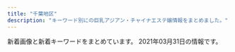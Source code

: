 ```yaml
---
title: "千葉地区"
description: "キーワード別にの巨乳アジアン・チャイナエステ嬢情報をまとめました。"
---
```


新着画像と新着キーワードをまとめています。
2021年03月31日の情報です。

<DmmAffiliateIns />
<KeywordTable
  shops={
    [
    {
        "station": "JR\u6d25\u7530\u6cbc\u99c5\u5317\u53e3",
        "keywords": {
            "87": 6,
            "88": 6,
            "89": 2,
            "G": 1,
            "F": 5,
            "82": 1,
            "D": 10,
            "C": 2,
            "90": 2,
            "E": 9,
            "84": 1,
            "85": 3,
            "86": 3,
            "92": 1,
            "83": 2
        },
        "url": "http://momoka.iest.info/",
        "name": "\u6843\u9999",
        "img_links": [
            "http://momoka.iest.info/photos/sites/11/2020/11/2020110419453954.jpg",
            "http://momoka.iest.info/photos/sites/11/2020/07/2020073110302456-e1600047741736.jpg",
            "http://momoka.iest.info/photos/sites/11/2020/02/2020021711434572.jpg",
            "http://momoka.iest.info/photos/sites/11/2020/02/2020020411095362.jpg",
            "http://momoka.iest.info/photos/sites/11/2020/08/2020082910563494-e1599359041381.jpg",
            "http://momoka.iest.info/images/end.png",
            "http://momoka.iest.info/images/tit_link.png",
            "http://momoka.iest.info/photos/sites/11/2019/11/2019112219364120-e1578143326907.jpg",
            "http://momoka.iest.info/photos/sites/11/2020/08/2020081513255337.jpg",
            "http://momoka.iest.info/photos/sites/11/2019/11/2019112219364120.jpg",
            "http://momoka.iest.info/photos/sites/11/2020/02/2020021019034043.jpg",
            "http://momoka.iest.info/images/link_nav03.jpg",
            "http://momoka.iest.info/images/side_mobile.jpg",
            "http://momoka.iest.info/photos/sites/11/2020/01/2020010615504056.jpg",
            "http://momoka.iest.info/photos/sites/11/2020/08/2020082910563494.jpg",
            "http://momoka.iest.info/images/sp_top.png",
            "http://momoka.iest.info/photos/sites/11/2020/09/2020092918164546.jpg",
            "http://momoka.iest.info/images/tit_staff1.png",
            "http://momoka.iest.info/photos/sites/11/2020/01/202001061550092.jpg",
            "http://momoka.iest.info/photos/sites/11/2020/12/2020121613490552.jpg",
            "http://momoka.iest.info/photos/sites/11/2020/07/2020073110302456.jpg",
            "http://momoka.iest.info/images/tit_pick.png",
            "http://momoka.iest.info/photos/sites/11/2020/10/2020100816592987.jpg",
            "http://momoka.iest.info/photos/sites/11/2019/12/2019120410554229.jpg",
            "http://momoka.iest.info/images/link_nav01.jpg",
            "http://momoka.iest.info/images/tit_new.png",
            "http://momoka.iest.info/images/top.png",
            "http://momoka.iest.info/photos/sites/11/2019/12/2019120814110783.jpg",
            "http://momoka.iest.info/photos/sites/11/2019/12/2019120814110696.jpg",
            "http://momoka.iest.info/images/staff01.png",
            "http://momoka.iest.info/photos/sites/11/2021/02/2021022610281385.jpg",
            "http://momoka.iest.info/photos/sites/11/2021/01/2021012512211971.jpg",
            "http://momoka.iest.info/images/link_nav04.jpg",
            "http://momoka.iest.info/images/staff02.png",
            "http://momoka.iest.info/images/link_nav05.jpg",
            "http://momoka.iest.info/images/side_tel.jpg",
            "http://momoka.iest.info/photos/sites/11/2020/08/202008311113307.jpg",
            "http://momoka.iest.info/photos/sites/11/2019/12/2019121918430664.jpg",
            "http://momoka.iest.info/photos/sites/11/2021/03/2021032715032815.jpg",
            "http://momoka.iest.info/photos/sites/11/2021/02/2021021911090965.jpg",
            "http://momoka.iest.info/photos/sites/11/2020/12/2020121016111969.jpg",
            "http://momoka.iest.info/images/link_nav02.jpg",
            "http://momoka.iest.info/photos/sites/11/2021/01/202101081554510.jpg",
            "http://momoka.iest.info/photos/sites/11/2020/08/2020081513232423.jpg",
            "http://momoka.iest.info/images/link_nav06.jpg"
        ]
    },
    {
        "station": "\u85ac\u5712\u53f0\u99c5\u6771\u53e3",
        "img_links": [
            "https://murasakiyume.jpn.mn/images/tit_staff02.png",
            "https://murasakiyume.jpn.mn/images/room3.jpg",
            "https://murasakiyume.jpn.mn/images/tit_staff01.png",
            "https://murasakiyume.jpn.mn/photos/sites/59/2020/11/2020111106333039.jpg",
            "https://murasakiyume.jpn.mn/images/sp_tit_therapist.png",
            "https://murasakiyume.jpn.mn/images/sp_tit_new.png",
            "https://murasakiyume.jpn.mn/images/ac1.jpg",
            "https://murasakiyume.jpn.mn/photos/sites/59/2020/10/2020102203301082.jpg",
            "https://murasakiyume.jpn.mn/images/img_tel.png",
            "https://murasakiyume.jpn.mn/images/top.jpg",
            "https://murasakiyume.jpn.mn/images/ac3.jpg",
            "https://murasakiyume.jpn.mn/images/ac2.jpg",
            "https://murasakiyume.jpn.mn/images/tit_therapist.png",
            "https://murasakiyume.jpn.mn/photos/sites/59/2020/10/2020102203292385.jpg",
            "https://murasakiyume.jpn.mn/images/sp_tit_staff01.png",
            "https://murasakiyume.jpn.mn/photos/sites/59/2020/12/2020122306472969.jpg",
            "https://murasakiyume.jpn.mn/photos/sites/59/2020/10/202010220329416.jpg",
            "https://murasakiyume.jpn.mn/images/maining.jpg",
            "https://murasakiyume.jpn.mn/images/room2.jpg",
            "https://murasakiyume.jpn.mn/images/room1.jpg",
            "https://murasakiyume.jpn.mn/images/tit_new.png",
            "https://murasakiyume.jpn.mn/images/sp_tit_staff02.png",
            "https://murasakiyume.jpn.mn/images/room4.jpg",
            "https://murasakiyume.jpn.mn/images/sp_top.jpg",
            "https://murasakiyume.jpn.mn/photos/sites/59/2020/10/2020102203295593.jpg"
        ],
        "keywords": {
            "D": 36,
            "85": 6,
            "86": 18,
            "87": 12
        },
        "url": "https://murasakiyume.jpn.mn/",
        "name": "\u7d2b\u5922"
    },
    {
        "station": "\u5317\u7fd2\u5fd7\u91ce\u99c5\u6771\u53e3",
        "keywords": {},
        "name": "\u30ea\u30e9\u30db\u30fc\u30e0",
        "img_links": [
            "http://www.yatunomi.com/images/sample_photo2.jpg",
            "http://www.yatunomi.com/images/icon_bar.png",
            "http://www.yatunomi.com/images/003.jpg",
            "http://www.yatunomi.com/images/005.jpg",
            "http://www.yatunomi.com/images/sample1.jpg",
            "http://www.yatunomi.com/images/02.jpg",
            "http://www.yatunomi.com/images/sample_photo1.jpg",
            "http://www.yatunomi.com/images/01.jpg",
            "http://www.yatunomi.com/images/2.jpg",
            "http://www.yatunomi.com/images/006.jpg",
            "http://www.yatunomi.com/images/sample_photo3.jpg",
            "http://www.yatunomi.com/images/46-11051416223130.jpg",
            "http://www.yatunomi.com/images/sample_photo4.jpg",
            "http://www.yatunomi.com/images/3.jpg",
            "http://www.yatunomi.com/images/1.jpg",
            "http://www.yatunomi.com/images/004.jpg"
        ],
        "url": "http://www.yatunomi.com/"
    },
    {
        "url": "http://es-happy.work/",
        "station": "JR\u6210\u7530\u99c5",
        "img_links": [
            "http://es-happy.work/images/tr2.jpg",
            "http://es-happy.work/images/1.jpg",
            "http://es-happy.work/images/news.jpg",
            "http://es-happy.work/staff/sora.jpg",
            "http://es-happy.work/images/sys2.jpg",
            "http://es-happy.work/images/3.jpg",
            "http://es-happy.work/images/int3.jpg",
            "http://es-happy.work/images/staff_t.jpg",
            "http://es-happy.work/images/ac1.jpg",
            "http://es-happy.work/images/ac2.jpg",
            "http://es-happy.work/images/interior_t.jpg",
            "http://es-happy.work/images/tr3.jpg",
            "http://es-happy.work/images/int2.jpg",
            "http://es-happy.work/staff/runa.jpg",
            "http://es-happy.work/staff/momo.jpg",
            "http://es-happy.work/images/sys3.jpg",
            "http://es-happy.work/images/tr.jpg",
            "http://es-happy.work/img/momo1.jpg",
            "http://es-happy.work/img/runa1.jpg",
            "http://es-happy.work/images/tr1.jpg",
            "http://es-happy.work/images/2.jpg",
            "http://es-happy.work/images/topgirl.jpg",
            "http://es-happy.work/images/int1.jpg",
            "http://es-happy.work/images/concept.jpg",
            "http://es-happy.work/images/head.jpg",
            "http://es-happy.work/img/sora1.jpg",
            "http://es-happy.work/images/sys1.jpg"
        ],
        "name": "\u60a0",
        "keywords": {}
    },
    {
        "url": "http://yasuragi.jps.cm/",
        "img_links": [
            "http://yasuragi.jps.cm/images/news2.jpg",
            "http://yasuragi.jps.cm/images/room2.jpg",
            "http://yasuragi.jps.cm/photos/sites/52/2020/12/2020121904260837.jpg",
            "http://yasuragi.jps.cm/photos/sites/52/2017/01/staff3.jpg",
            "http://yasuragi.jps.cm/images/staff1.jpg",
            "http://yasuragi.jps.cm/images/top.jpg",
            "http://yasuragi.jps.cm/photos/sites/52/2019/07/2019071306262265.jpg",
            "http://yasuragi.jps.cm/photos/sites/52/2020/12/2020120108410335.jpg",
            "http://yasuragi.jps.cm/images/room3.jpg",
            "http://yasuragi.jps.cm/images/news.jpg",
            "http://yasuragi.jps.cm/images/news_dz.jpg",
            "http://yasuragi.jps.cm/photos/sites/52/2021/02/202102170516289.jpg",
            "http://yasuragi.jps.cm/images/r1.jpg",
            "http://yasuragi.jps.cm/images/top1.jpg",
            "http://yasuragi.jps.cm/images/room1.jpg",
            "http://yasuragi.jps.cm/images/room4.jpg",
            "http://yasuragi.jps.cm/images/top2.jpg",
            "http://yasuragi.jps.cm/images/mobile.jpg"
        ],
        "station": "\u5343\u8449\u4e2d\u592e\u99c5\u6771\u53e3",
        "keywords": {
            "C": 14,
            "D": 2,
            "86": 3,
            "E": 1
        },
        "name": "\u3084\u3059\u3089\u304e"
    },
    {
        "img_links": [
            "http://smile.oks.bz/photos/sites/41/2019/09/2019091314105462.jpg",
            "http://smile.oks.bz/photos/sites/41/2019/12/2019122517044318.jpg",
            "http://smile.oks.bz/images/s_news.jpg",
            "http://smile.oks.bz/photos/sites/41/2020/01/2020012310224324.jpg",
            "http://smile.oks.bz/photos/sites/41/2021/01/2021010911025290.jpg",
            "http://smile.oks.bz/photos/sites/41/2021/02/2021020310442224.jpg",
            "http://smile.oks.bz/photos/sites/41/2020/09/2020090213501227.jpg",
            "http://smile.oks.bz/photos/sites/41/2021/02/2021022713432946.jpg",
            "http://smile.oks.bz/photos/sites/41/2019/12/2019122517061810.jpg",
            "http://smile.oks.bz/photos/sites/41/2021/01/2021012517065775.jpg",
            "http://smile.oks.bz/images/staff_line.jpg",
            "http://smile.oks.bz/images/top.jpg",
            "http://smile.oks.bz/photos/sites/41/2019/12/2019122516470912.jpg",
            "http://smile.oks.bz/photos/sites/41/2019/11/2019112410352437.jpg",
            "http://smile.oks.bz/photos/sites/41/2021/03/2021030812591776-356x475.jpg",
            "http://smile.oks.bz/photos/sites/41/2020/10/202010071446208.jpg",
            "http://smile.oks.bz/images/link.jpg",
            "http://smile.oks.bz/photos/sites/41/2020/09/202009091902267.jpg",
            "http://smile.oks.bz/images/s_face.jpg",
            "http://smile.oks.bz/photos/sites/41/2021/02/2021022713432946-356x475.jpg",
            "http://smile.oks.bz/images/mobile.jpg",
            "http://smile.oks.bz/photos/sites/41/2020/10/2020101713162274.jpg",
            "http://smile.oks.bz/photos/sites/41/2021/02/2021020310442052.jpg",
            "http://smile.oks.bz/photos/sites/41/2019/09/2019091314115844.jpg",
            "http://smile.oks.bz/photos/sites/41/2020/07/2020071417514615.jpg",
            "http://smile.oks.bz/photos/sites/41/2021/03/2021030812591776.jpg",
            "http://smile.oks.bz/photos/sites/41/2019/08/201909231726370.jpg",
            "http://smile.oks.bz/photos/sites/41/2019/12/2019122517044066.jpg",
            "http://smile.oks.bz/photos/sites/41/2019/09/2019090417583313.jpg",
            "http://smile.oks.bz/photos/sites/41/2020/11/2020110713394486.jpg"
        ],
        "station": "\u5343\u8449\u4e2d\u592e\u99c5\u6771\u53e3",
        "url": "http://smile.oks.bz/",
        "keywords": {
            "87": 6,
            "C": 2,
            "85": 4,
            "86": 12,
            "83": 1,
            "D": 18,
            "E": 3
        },
        "name": "Smile\u30fb\u30b9\u30de\u30a4\u30eb"
    },
    {
        "url": "http://massage-relax.xyz/",
        "name": "\u60a0\u60a0\uff5e\u3086\u3046\u3086\u3046\uff5e",
        "keywords": {
            "E": 4,
            "85": 2,
            "D": 8,
            "86": 10
        },
        "station": "JR\u4f50\u5009\u99c5\u5317\u53e3",
        "img_links": [
            "http://massage-relax.xyz/images/cg02.jpg",
            "http://massage-relax.xyz/images/cg03.jpg",
            "http://massage-relax.xyz/images/head.jpg",
            "http://massage-relax.xyz/images/r3.jpg",
            "http://massage-relax.xyz/images/no.png",
            "http://massage-relax.xyz/images/fla.jpg",
            "http://massage-relax.xyz/images/tit2.jpg",
            "http://massage-relax.xyz/images/tit4.jpg",
            "http://massage-relax.xyz/images/cg05.jpg",
            "http://massage-relax.xyz/images/cg01.jpg",
            "http://massage-relax.xyz/images/tit1.jpg",
            "http://massage-relax.xyz/images/line.png",
            "http://massage-relax.xyz/images/tit3.jpg",
            "http://massage-relax.xyz/images/r1.jpg",
            "http://massage-relax.xyz/link/menlog.jpg",
            "http://massage-relax.xyz/images/r2.jpg",
            "http://massage-relax.xyz/images/cg07.jpg",
            "http://massage-relax.xyz/images/cg06.jpg",
            "http://massage-relax.xyz/images/r4.jpg"
        ]
    },
    {
        "keywords": {
            "D": 6,
            "86": 6
        },
        "name": "For You",
        "img_links": [
            "http://massage-aroma.blue/images/cg07a.jpg",
            "http://massage-aroma.blue/images/nav-005.png",
            "http://massage-aroma.blue/images/top001.png",
            "http://massage-aroma.blue/images/nav-006.png",
            "http://massage-aroma.blue/images/cg01a.jpg",
            "http://massage-aroma.blue/images/nav-003.png",
            "http://massage-aroma.blue/images/nav-001.png",
            "http://massage-aroma.blue/images/cg021.jpg",
            "http://massage-aroma.blue/images/cg03.jpg",
            "http://massage-aroma.blue/images/nav-002.png",
            "http://massage-aroma.blue/images/no.png",
            "http://massage-aroma.blue/images/cg06.jpg",
            "http://massage-aroma.blue/images/cg022.jpg",
            "http://massage-aroma.blue/images/tel.png",
            "http://massage-aroma.blue/images/nav-004.png",
            "http://massage-aroma.blue/images/cg05a.jpg",
            "http://massage-aroma.blue/images/cg02.jpg"
        ],
        "url": "http://massage-aroma.blue/",
        "station": "JR\u7a32\u6bdb\u99c5\u6771\u53e3"
    },
    {
        "img_links": [
            "http://www.suisen.masg.info/files/003.jpg",
            "http://www.suisen.masg.info/images/r1.jpg",
            "http://www.suisen.masg.info/files/009-02.jpg",
            "http://www.suisen.masg.info/files/013-03.jpg",
            "http://www.suisen.masg.info/files/002-02.jpg",
            "http://www.suisen.masg.info/files/008-03.jpg",
            "http://www.suisen.masg.info/files/002.jpg",
            "http://www.suisen.masg.info/files/002-03.jpg",
            "http://www.suisen.masg.info/files/006-02.jpg",
            "http://www.suisen.masg.info/files/012-02.jpg",
            "http://www.suisen.masg.info/images/s_link.png",
            "http://www.suisen.masg.info/files/005-02.jpg",
            "http://www.suisen.masg.info/files/005.jpg",
            "http://www.suisen.masg.info/files/014.jpg",
            "http://www.suisen.masg.info/files/007-03.jpg",
            "http://www.suisen.masg.info/files/011-03.jpg",
            "http://www.suisen.masg.info/files/008.jpg",
            "http://www.suisen.masg.info/images/r2.jpg",
            "http://www.suisen.masg.info/files/014-02.jpg",
            "http://www.suisen.masg.info/files/013.jpg",
            "http://www.suisen.masg.info/files/004.jpg",
            "http://www.suisen.masg.info/images/shop/shop04.jpg",
            "http://www.suisen.masg.info/files/004-03.jpg",
            "http://www.suisen.masg.info/files/011-02.jpg",
            "http://www.suisen.masg.info/images/news.png",
            "http://www.suisen.masg.info/files/010-02.jpg",
            "http://www.suisen.masg.info/images/shop/shop01.jpg",
            "http://www.suisen.masg.info/files/012.jpg",
            "http://www.suisen.masg.info/files/007-02.jpg",
            "http://www.suisen.masg.info/files/004-02.jpg",
            "http://www.suisen.masg.info/images/top.png",
            "http://www.suisen.masg.info/files/010.jpg",
            "http://www.suisen.masg.info/images/pick.png",
            "http://www.suisen.masg.info/files/005-03.jpg",
            "http://www.suisen.masg.info/files/009-03.jpg",
            "http://www.suisen.masg.info/images/r5.jpg",
            "http://www.suisen.masg.info/images/s_staff.png",
            "http://www.suisen.masg.info/images/end.png",
            "http://www.suisen.masg.info/files/009.jpg",
            "http://www.suisen.masg.info/images/shop/shop02.jpg",
            "http://www.suisen.masg.info/files/003-02.jpg",
            "http://www.suisen.masg.info/files/006-03.jpg",
            "http://www.suisen.masg.info/files/012-03.jpg",
            "http://www.suisen.masg.info/images/bj2.jpg",
            "http://www.suisen.masg.info/images/shop/shop03.jpg",
            "http://www.suisen.masg.info/images/r4.jpg",
            "http://www.suisen.masg.info/files/014-03.jpg",
            "http://www.suisen.masg.info/files/008-02.jpg",
            "http://www.suisen.masg.info/images/face.png",
            "http://www.suisen.masg.info/files/013-02.jpg",
            "http://www.suisen.masg.info/files/007.jpg",
            "http://www.suisen.masg.info/files/010-03.jpg",
            "http://www.suisen.masg.info/files/006.jpg",
            "http://www.suisen.masg.info/files/011.jpg",
            "http://www.suisen.masg.info/files/003-03.jpg"
        ],
        "station": "JR\u6771\u91d1\u99c5\u6771\u53e3",
        "keywords": {
            "86": 5,
            "D": 8,
            "85": 3,
            "87": 4,
            "E": 1,
            "88": 1,
            "C": 3
        },
        "url": "http://www.suisen.masg.info/",
        "name": "\u6c34\u4ed9"
    },
    {
        "name": "\u30d3\u30e5\u30fc\u30c6\u30a3\u30fc\u30bf\u30a4\u30e0",
        "img_links": [
            "https://beautytime.space/wp-content/uploads/elementor/thumbs/rina3-ozcekvwkqdljmcxrlasoi6p0ed9pcrmhowb1olewao.jpg",
            "https://beautytime.space/wp-content/uploads/elementor/thumbs/ayumi-p1e4ai767xx5vz0xcqd8l3yfna7x76gyoesoburif4.jpg",
            "https://beautytime.space/wp-content/uploads/2020/10/DSC08765-scaled.jpg",
            "https://beautytime.space/wp-content/uploads/elementor/thumbs/staff4-1-owelqgr00ctf493ev3w1zjia2cihf8zxnq49xc9hc0.png",
            "https://beautytime.space/wp-content/uploads/2020/11/\u30ed\u30d3\u30fc20201113.jpg",
            "https://beautytime.space/wp-content/uploads/2021/02/\u30ad\u30e3\u30f3\u30da\u30fc\u30f34-2-768x543.png",
            "https://beautytime.space/wp-content/uploads/elementor/thumbs/yuka-p50lu8ddrj4jzit1n7g1xcrmco1jnmazdqu6br4cn4.jpg",
            "https://yoga.oceanwp.org/wp-content/uploads/2016/09/avatar.jpg",
            "https://beautytime.space/wp-content/uploads/2021/02/\u4fa1\u683c\u886820210203.png",
            "https://beautytime.space/wp-content/uploads/2020/10/\u30a2\u30af\u30bb\u30b9\u30eb\u30fc\u30c81-1024x489.png",
            "https://beautytime.space/wp-content/uploads/2020/10/\u30a2\u30af\u30bb\u30b9\u30eb\u30fc\u30c83-1024x483.png",
            "https://beautytime.space/wp-content/uploads/elementor/thumbs/staff1-owelm8h5970yvf8lka2hrlxltxd0sa7f2sfm6ij9c0.jpg",
            "https://beautytime.space/wp-content/uploads/2020/10/mmexport1604140517606.jpg",
            "https://beautytime.space/wp-content/uploads/2020/10/\u30a2\u30af\u30bb\u30b9\u30eb\u30fc\u30c82-1024x485.png"
        ],
        "station": "\u5317\u7fd2\u5fd7\u91ce\u99c5",
        "keywords": {},
        "url": "https://beautytime.space/"
    },
    {
        "img_links": [
            "http://soga.jpest.net/uploads//sites/35/2020/12/r1.jpg",
            "http://soga.jpest.net/uploads//sites/35/2020/12/g1.jpg",
            "http://soga.jpest.net/uploads//sites/35/2020/12/r2.jpg",
            "http://soga.jpest.net/uploads//sites/35/2020/12/r4.jpg",
            "http://soga.jpest.net/uploads//sites/35/2020/12/staff.jpg",
            "http://soga.jpest.net/uploads//sites/35/2020/12/con01-1.jpg",
            "http://soga.jpest.net/uploads//sites/35/2021/01/g4-3.jpg",
            "http://soga.jpest.net/uploads//sites/35/2020/12/con03-1.jpg",
            "http://soga.jpest.net/uploads//sites/35/2020/12/con02-1.jpg",
            "http://soga.jpest.net/uploads//sites/35/2020/12/g3.jpg",
            "http://soga.jpest.net/uploads//sites/35/2020/12/req_03-1.jpg",
            "http://soga.jpest.net/uploads//sites/35/2021/01/g4-3-225x300.jpg",
            "http://soga.jpest.net/uploads//sites/35/2020/12/g2.jpg",
            "http://soga.jpest.net/uploads//sites/35/2020/12/r3.jpg"
        ],
        "station": "JR\u8607\u6211\u99c5\u6771\u53e3",
        "url": "http://soga.jpest.net/",
        "name": "\u79cb\u685c\u30fb\u30b3\u30b9\u30e2\u30b9",
        "keywords": {}
    },
    {
        "img_links": [
            "http://moeai.est888.com/css/staff/staff04-a.jpg",
            "http://moeai.est888.com/css/staff/staff10-a.jpg",
            "http://moeai.est888.com/css/staff/staff005-a.jpg",
            "http://moeai.est888.com/css/staff/staff06-a.jpg",
            "http://moeai.est888.com/css/staff/staff005.jpg",
            "http://moeai.est888.com/css/staff/staff06.jpg",
            "http://moeai.est888.com/css/staff/staff08.jpg",
            "http://moeai.est888.com/css/staff/staff08-a.jpg",
            "http://moeai.est888.com/css/nav/nav-004.png",
            "http://moeai.est888.com/css/staff/staff09.jpg",
            "http://moeai.est888.com/css/nav/nav-003.png",
            "http://moeai.est888.com/css/nav/nav-005.png",
            "http://moeai.est888.com/css/nav/nav-002.png",
            "http://moeai.est888.com/css/staff/staff003.jpg",
            "http://moeai.est888.com/css/staff/staff04.jpg",
            "http://moeai.est888.com/css/staff/staff10.jpg",
            "http://moeai.est888.com/css/nav/nav-001.png",
            "http://moeai.est888.com/css/staff/staff02-a.jpg",
            "http://moeai.est888.com/css/staff/staff11.jpg",
            "http://moeai.est888.com/css/top-right01.jpg",
            "http://moeai.est888.com/css/osusume-09.jpg",
            "http://moeai.est888.com/css/nav/nav-006.png",
            "http://moeai.est888.com/css/tel01.png",
            "http://moeai.est888.com/css/staff/staff01.jpg",
            "http://moeai.est888.com/css/staff/staff07.jpg",
            "http://moeai.est888.com/css/staff/staff003-a.jpg",
            "http://moeai.est888.com/css/staff/staff02.jpg",
            "http://moeai.est888.com/css/staff/staff01-a.jpg",
            "http://moeai.est888.com/css/staff/staff11-a.jpg",
            "http://moeai.est888.com/css/staff/staff07-a.jpg",
            "http://moeai.est888.com/css/staff/staff09-a.jpg"
        ],
        "name": "\u840c\u611b -\u3082\u3048\u3042\u3044-",
        "url": "http://moeai.est888.com/",
        "keywords": {
            "E": 8,
            "92": 2,
            "D": 3,
            "90": 4,
            "89": 5
        },
        "station": "\u5343\u8449\u4e2d\u592e\u99c5\u6771\u53e3"
    },
    {
        "station": "\u6210\u7530\u99c5\u897f\u53e3",
        "name": "For You \u30d5\u30a9\u30fc\u30e6\u30fc",
        "url": "http://foryou.este.work/",
        "img_links": [
            "http://foryou.este.work/resize_1500-450.jpg",
            "http://foryou.este.work/totop.png",
            "http://foryou.este.work/index-5.htm.jpg",
            "http://foryou.este.work/sys1.png",
            "http://foryou.este.work/resize_250.png",
            "http://foryou.este.work/index-1.htm.jpg",
            "http://foryou.este.work/index-9.htm.jpg",
            "http://foryou.este.work/index-7.htm.jpg",
            "http://foryou.este.work/unnamed.png",
            "http://foryou.este.work/re.jpg",
            "http://foryou.este.work/index-2.htm.jpg",
            "http://foryou.este.work/index-11.htm.jpg"
        ],
        "keywords": {}
    },
    {
        "station": "JR\u7a32\u6bdb\u99c5\u6771\u53e3",
        "img_links": [
            "http://www.aya-esthe.xyz/images/news.jpg",
            "http://www.aya-esthe.xyz/images/mobile.jpg",
            "http://www.aya-esthe.xyz/images/staff_t.jpg",
            "http://www.aya-esthe.xyz/files/006-02.jpg",
            "http://www.aya-esthe.xyz/files/003.jpg",
            "http://www.aya-esthe.xyz/files/027.jpg",
            "http://www.aya-esthe.xyz/files/045-03.jpg",
            "http://www.aya-esthe.xyz/files/051-03.jpg",
            "http://www.aya-esthe.xyz/files/006.jpg",
            "http://www.aya-esthe.xyz/files/046-02.jpg",
            "http://www.aya-esthe.xyz/files/027-03.jpg",
            "http://www.aya-esthe.xyz/images/sys1.jpg",
            "http://www.aya-esthe.xyz/images/interior_t.jpg",
            "http://www.aya-esthe.xyz/files/051.jpg",
            "http://www.aya-esthe.xyz/images/int2.jpg",
            "http://www.aya-esthe.xyz/files/005-03.jpg",
            "http://www.aya-esthe.xyz/images/link_t.jpg",
            "http://www.aya-esthe.xyz/files/003-03.jpg",
            "http://www.aya-esthe.xyz/files/051-02.jpg",
            "http://www.aya-esthe.xyz/files/054-03.jpg",
            "http://www.aya-esthe.xyz/files/045-02.jpg",
            "http://www.aya-esthe.xyz/files/054-02.jpg",
            "http://www.aya-esthe.xyz/files/005.jpg",
            "http://www.aya-esthe.xyz/files/045.jpg",
            "http://www.aya-esthe.xyz/files/027-02.jpg",
            "http://www.aya-esthe.xyz/files/046-03.jpg",
            "http://www.aya-esthe.xyz/files/006-03.jpg",
            "http://www.aya-esthe.xyz/files/003-02.jpg",
            "http://www.aya-esthe.xyz/files/046.jpg",
            "http://www.aya-esthe.xyz/images/tel.jpg",
            "http://www.aya-esthe.xyz/images/head.jpg",
            "http://www.aya-esthe.xyz/files/005-02.jpg",
            "http://www.aya-esthe.xyz/files/054.jpg"
        ],
        "name": "\u5f69 \u3042\u3084",
        "url": "http://www.aya-esthe.xyz/",
        "keywords": {
            "87": 3,
            "C": 1,
            "93": 2,
            "E": 1,
            "86": 2,
            "85": 1,
            "D": 5
        }
    },
    {
        "url": "https://www.harurelaxation.com/",
        "station": "JR\u8302\u539f\u99c5",
        "name": "HARU",
        "keywords": {
            "84": 6,
            "D": 12,
            "82": 6,
            "C": 6,
            "83": 9,
            "E": 3,
            "\u80f8": 2
        },
        "img_links": [
            "https://www.harurelaxation.com/prof/3/02.jpg",
            "https://www.harurelaxation.com/prof/7/01.jpg",
            "https://www.harurelaxation.com/prof/1/02.jpg",
            "https://www.harurelaxation.com/img/tmp/sns_bt2.png",
            "https://www.harurelaxation.com/prof/1/top.jpg",
            "https://www.harurelaxation.com/prof/9/01.jpg",
            "https://www.harurelaxation.com/prof/3/01.jpg",
            "https://www.harurelaxation.com/prof/1/01.jpg",
            "https://www.harurelaxation.com/prof/5/top.jpg",
            "https://www.harurelaxation.com/prof/7/top.jpg",
            "https://www.harurelaxation.com/prof/6/02.jpg",
            "https://www.harurelaxation.com/prof/7/02.jpg",
            "https://www.harurelaxation.com/prof/6/01.jpg",
            "https://www.harurelaxation.com/prof/9/top.jpg",
            "https://www.harurelaxation.com/prof/8/top.jpg",
            "https://www.harurelaxation.com/prof/5/02.jpg",
            "https://www.harurelaxation.com/img/all/loader.png",
            "https://www.harurelaxation.com/prof/3/top.jpg",
            "https://www.harurelaxation.com/prof/5/01.jpg",
            "https://www.harurelaxation.com/prof/6/top.jpg",
            "https://www.harurelaxation.com/img/tmp/sns_bt1.png",
            "https://www.harurelaxation.com/prof/8/02.jpg",
            "https://www.harurelaxation.com/prof/8/01.jpg"
        ]
    },
    {
        "station": "JR\u6210\u7530\u99c5\u6771\u53e3",
        "keywords": {
            "85": 2,
            "84": 1,
            "86": 1
        },
        "name": "\u307e\u3054\u3053\u308d",
        "img_links": [
            "http://heart-est.tokyo/images/s01.jpg",
            "http://heart-est.tokyo/images/risa.jpg",
            "http://heart-est.tokyo/images/end.png",
            "http://heart-est.tokyo/images/link-tite.jpg",
            "http://heart-est.tokyo/images/emi.jpg",
            "http://heart-est.tokyo/images/g0.jpg",
            "http://heart-est.tokyo/images/newface-t.jpg",
            "http://heart-est.tokyo/images/r4.jpg",
            "http://heart-est.tokyo/images/r2.jpg",
            "http://heart-est.tokyo/images/shizuka.jpg",
            "http://heart-est.tokyo/images/haruka.jpg",
            "http://heart-est.tokyo/images/r3.jpg",
            "http://heart-est.tokyo/images/staff-tite.jpg",
            "http://heart-est.tokyo/images/new-t.jpg",
            "http://heart-est.tokyo/images/riri.jpg",
            "http://heart-est.tokyo/images/r1.jpg",
            "http://heart-est.tokyo/images/s03.jpg",
            "http://heart-est.tokyo/images/heart.png"
        ],
        "url": "http://heart-est.tokyo/"
    },
    {
        "name": "V\u611bP",
        "img_links": [
            "http://www.vaip.maesjp.com/files/008-02.jpg",
            "http://www.vaip.maesjp.com/photo_news/upimg/153565e27f919e0ee3_0.jpg",
            "http://www.vaip.maesjp.com/files/010-02.jpg",
            "http://www.vaip.maesjp.com/files/006.jpg",
            "http://www.vaip.maesjp.com/images/shop/shop02.jpg",
            "http://www.vaip.maesjp.com/photo_news/upimg/396395e4f8d1725631_0.jpg",
            "http://www.vaip.maesjp.com/photo_news/upimg/954955e5f24838158a_0.jpg",
            "http://www.vaip.maesjp.com/photo_news/upimg/754985a09a8eff3433_0.jpg",
            "http://www.vaip.maesjp.com/files/003-02.jpg",
            "http://www.vaip.maesjp.com/files/009-02.jpg",
            "http://www.vaip.maesjp.com/files/016.jpg",
            "http://www.vaip.maesjp.com/files/014-02.jpg",
            "http://www.vaip.maesjp.com/files/008.jpg",
            "http://www.vaip.maesjp.com/files/009.jpg",
            "http://www.vaip.maesjp.com/files/004-02.jpg",
            "http://www.vaip.maesjp.com/photo_news/upimg/368285fe16e5563eb7_0.jpg",
            "http://www.vaip.maesjp.com/files/001-02.jpg",
            "http://www.vaip.maesjp.com/photo_news/upimg/863615f965ae64bcff_0.jpg",
            "http://www.vaip.maesjp.com/images/top.jpg",
            "http://www.vaip.maesjp.com/files/013.jpg",
            "http://www.vaip.maesjp.com/files/006-02.jpg",
            "http://www.vaip.maesjp.com/images/pick.jpg",
            "http://www.vaip.maesjp.com/files/011.jpg",
            "http://www.vaip.maesjp.com/images/shop/shop03.jpg",
            "http://www.vaip.maesjp.com/files/002-02.jpg",
            "http://www.vaip.maesjp.com/photo_news/upimg/150275e06b09fbed04_0.jpg",
            "http://www.vaip.maesjp.com/files/003.jpg",
            "http://www.vaip.maesjp.com/photo_news/upimg/123586028a836a26ba_0.jpg",
            "http://www.vaip.maesjp.com/files/012.jpg",
            "http://www.vaip.maesjp.com/photo_news/upimg/734465fc8666c4483d_0.jpg",
            "http://www.vaip.maesjp.com/files/015-02.jpg",
            "http://www.vaip.maesjp.com/files/013-02.jpg",
            "http://www.vaip.maesjp.com/files/015.jpg",
            "http://www.vaip.maesjp.com/images/mobile.jpg",
            "http://www.vaip.maesjp.com/files/011-02.jpg",
            "http://www.vaip.maesjp.com/photo_news/upimg/452175fb88d0354b20_0.jpg",
            "http://www.vaip.maesjp.com/files/016-02.jpg",
            "http://www.vaip.maesjp.com/files/012-02.jpg",
            "http://www.vaip.maesjp.com/images/face.jpg",
            "http://www.vaip.maesjp.com/files/004.jpg",
            "http://www.vaip.maesjp.com/images/news.jpg",
            "http://www.vaip.maesjp.com/files/001.jpg",
            "http://www.vaip.maesjp.com/photo_news/upimg/828115f9ba772202a9_0.jpg",
            "http://www.vaip.maesjp.com/files/002.jpg",
            "http://www.vaip.maesjp.com/files/014.jpg",
            "http://www.vaip.maesjp.com/photo_news/upimg/986755ed47ff3463be_0.jpg",
            "http://www.vaip.maesjp.com/images/s_staff.png",
            "http://www.vaip.maesjp.com/images/shop/shop01.jpg",
            "http://www.vaip.maesjp.com/images/shop/shop04.jpg",
            "http://www.vaip.maesjp.com/photo_news/upimg/921485c650cc7719e5_0.jpg",
            "http://www.vaip.maesjp.com/files/010.jpg",
            "http://www.vaip.maesjp.com/photo_news/upimg/953825f55ae9a0e4ee_0.jpg"
        ],
        "station": "JR\u5343\u8449\u99c5\u5317\u53e3",
        "keywords": {
            "83": 9,
            "88": 3,
            "84": 3,
            "E": 3,
            "87": 15,
            "86": 12,
            "D": 18,
            "C": 21
        },
        "url": "http://www.vaip.maesjp.com/"
    },
    {
        "img_links": [
            "http://www.shimai.mensnv.com/images/s_pickup.png",
            "http://www.shimai.mensnv.com/images/m1.jpg",
            "http://www.shimai.mensnv.com/files/010.jpg",
            "http://www.shimai.mensnv.com/images/s_top_therapist.png",
            "http://www.shimai.mensnv.com/images/m6.jpg",
            "http://www.shimai.mensnv.com/images/slider-img001.jpg",
            "http://www.shimai.mensnv.com/images/m2.jpg",
            "http://www.shimai.mensnv.com/images/m3.jpg",
            "http://www.shimai.mensnv.com/images/s_message.png",
            "http://www.shimai.mensnv.com/photo_news/upimg/483155da01ceb53a04_0.jpg",
            "http://www.shimai.mensnv.com/photo_news/upimg/896875ef46b9aead32_0.jpg",
            "http://www.shimai.mensnv.com/images/s_news.png",
            "http://www.shimai.mensnv.com/images/slider-img002.jpg",
            "http://www.shimai.mensnv.com/files/002.jpg",
            "http://www.shimai.mensnv.com/photo_news/upimg/375625da9706e25811_0.jpg",
            "http://www.shimai.mensnv.com/photo_news/upimg/589715e1d14bb52bc8_1.jpg",
            "http://www.shimai.mensnv.com/photo_news/upimg/316335e40d2eda583b_0.jpg",
            "http://www.shimai.mensnv.com/files/015.jpg",
            "http://www.shimai.mensnv.com/files/003.jpg",
            "http://www.shimai.mensnv.com/photo_news/upimg/857365dbbdfaf0b694_0.jpg",
            "http://www.shimai.mensnv.com/images/m4.jpg",
            "http://www.shimai.mensnv.com/photo_news/upimg/589715e1d14bb52bc8_0.jpg",
            "http://www.shimai.mensnv.com/files/011.jpg",
            "http://www.shimai.mensnv.com/files/014.jpg"
        ],
        "station": "\u52dd\u7530\u53f0\u99c5\u5357\u53e3",
        "name": "\u59c9\u59b9",
        "keywords": {
            "86": 16,
            "87": 16,
            "\u30bb\u30af\u30b7\u30fc": 4,
            "88": 8,
            "D": 32,
            "85": 8,
            "C": 16
        },
        "url": "http://www.shimai.mensnv.com/"
    },
    {
        "url": "https://inage-mensesthe.com/",
        "name": "Sherry",
        "keywords": {
            "84": 9,
            "87": 9,
            "85": 9,
            "90": 9,
            "86": 18,
            "88": 18
        },
        "station": "JR\u7a32\u6bdb\u99c5\u6771\u53e3",
        "img_links": [
            "https://inage-mensesthe.com/staff/mai-l3.jpg",
            "https://inage-mensesthe.com/staff/nana-top.jpg",
            "https://inage-mensesthe.com/staff/aika-l1.jpg",
            "https://inage-mensesthe.com/staff/mai-l1.jpg",
            "https://inage-mensesthe.com/staff/sachi-l4.jpg",
            "https://inage-mensesthe.com/staff/mai-l4.jpg",
            "https://inage-mensesthe.com/staff/nana-s1.jpg",
            "https://inage-mensesthe.com/icon/twitter.png",
            "https://inage-mensesthe.com/staff/nana-l1.jpg",
            "https://inage-mensesthe.com/images/main-sp.jpg",
            "https://inage-mensesthe.com/staff/sora-s1.jpg",
            "https://inage-mensesthe.com/staff/satomi-s2.jpg",
            "https://inage-mensesthe.com/staff/sachi-s3.jpg",
            "https://inage-mensesthe.com/staff/satomi-l1.jpg",
            "https://inage-mensesthe.com/room/room-l1.jpg",
            "https://inage-mensesthe.com/staff/sachi-s1.jpg",
            "https://inage-mensesthe.com/room/room-l4.jpg",
            "https://inage-mensesthe.com/staff/satomi-s3.jpg",
            "https://inage-mensesthe.com/staff/satomi-l3.jpg",
            "https://inage-mensesthe.com/staff/momoka-s1.jpg",
            "https://inage-mensesthe.com/staff/coco-l3.jpg",
            "https://inage-mensesthe.com/images/esthe2.jpg",
            "https://inage-mensesthe.com/images/clear.png",
            "https://inage-mensesthe.com/images/qrcode.png",
            "https://inage-mensesthe.com/staff/sachi-l1.jpg",
            "https://inage-mensesthe.com/images/esthe1.jpg",
            "https://inage-mensesthe.com/massage/2021/01/25/emi-s1.jpg",
            "https://inage-mensesthe.com/staff/mai-l2.jpg",
            "https://inage-mensesthe.com/staff/coco-s3.jpg",
            "https://inage-mensesthe.com/staff/momoka-top.jpg",
            "https://inage-mensesthe.com/staff/sachi-top.jpg",
            "https://inage-mensesthe.com/staff/mai-s1.jpg",
            "https://inage-mensesthe.com/staff/coco-l1.jpg",
            "https://inage-mensesthe.com/images/esthe3.jpg",
            "https://inage-mensesthe.com/images/main1.jpg",
            "https://inage-mensesthe.com/images/esthe4.jpg",
            "https://inage-mensesthe.com/icon/facebook.png",
            "https://inage-mensesthe.com/staff/sachi-s2.jpg",
            "https://inage-mensesthe.com/room/room-l2.jpg",
            "https://inage-mensesthe.com/staff/mai-s4.jpg",
            "https://inage-mensesthe.com/staff/satomi-s1.jpg",
            "https://inage-mensesthe.com/staff/coco-l4.jpg",
            "https://inage-mensesthe.com/staff/aika-top.jpg",
            "https://inage-mensesthe.com/staff/satomi-top.jpg",
            "https://inage-mensesthe.com/staff/sora-l1.jpg",
            "https://inage-mensesthe.com/massage/2021/02/11/sora-s1.jpg",
            "https://inage-mensesthe.com/staff/momoka-l1.jpg",
            "https://inage-mensesthe.com/staff/satomi-l2.jpg",
            "https://inage-mensesthe.com/staff/mai-s2.jpg",
            "https://inage-mensesthe.com/staff/coco-s1.jpg",
            "https://inage-mensesthe.com/massage/2021/01/28/nana-s1.jpg",
            "https://inage-mensesthe.com/staff/sachi-l2.jpg",
            "https://inage-mensesthe.com/staff/coco-top.jpg",
            "https://inage-mensesthe.com/staff/mai-s3.jpg",
            "https://inage-mensesthe.com/staff/aika-s1.jpg",
            "https://inage-mensesthe.com/images/header3.png",
            "https://inage-mensesthe.com/staff/coco-s2.jpg",
            "https://inage-mensesthe.com/icon/yelp.png",
            "https://inage-mensesthe.com/footer/footer-line.png",
            "https://inage-mensesthe.com/staff/coco-l2.jpg",
            "https://inage-mensesthe.com/staff/sachi-l3.jpg",
            "https://inage-mensesthe.com/staff/coco-s4.jpg",
            "https://inage-mensesthe.com/footer/footer-staff.png",
            "https://inage-mensesthe.com/footer/footer-tel.png",
            "https://inage-mensesthe.com/room/room-l3.jpg",
            "https://inage-mensesthe.com/staff/sora-top.jpg",
            "https://inage-mensesthe.com/massage/2021/03/19/aika-s1.jpg",
            "https://inage-mensesthe.com/icon/line.png",
            "https://inage-mensesthe.com/staff/sachi-s4.jpg",
            "https://inage-mensesthe.com/staff/mai-top.jpg",
            "https://inage-mensesthe.com/massage/2020/12/18/momoka-s1.jpg"
        ]
    },
    {
        "img_links": [
            "http://nikity.xyz/uploads/210208/1-21020PU411Y7.jpg",
            "http://nikity.xyz/picture/room3.jpg",
            "http://nikity.xyz/picture/room1.jpg",
            "http://nikity.xyz/uploads/210202/1-21020215563U25.jpg",
            "http://nikity.xyz/uploads/210202/1-21020215552R31.jpg",
            "http://nikity.xyz/picture/s_shedule.jpg",
            "http://nikity.xyz/uploads/210206/1-210206100410V8.jpg",
            "http://nikity.xyz/picture/room2.jpg",
            "http://nikity.xyz/picture/room4.jpg",
            "http://nikity.xyz/picture/top.jpg",
            "http://nikity.xyz/uploads/210206/1-210206100255409.jpg",
            "http://nikity.xyz/uploads/210202/1-21020215543XH.jpg",
            "http://nikity.xyz/picture/s_staff.jpg",
            "http://nikity.xyz/uploads/210208/1-21020PU403V1.jpg",
            "http://nikity.xyz/picture/s_news.jpg"
        ],
        "station": "\u4e09\u54b2\u99c5\u6771\u53e3",
        "name": "\u7652\u3057\u5929\u4f7f",
        "keywords": {
            "C": 8,
            "85": 5,
            "87": 1,
            "D": 4
        },
        "url": "http://nikity.xyz/"
    },
    {
        "station": "\u7fd2\u5fd7\u91ce\u99c5",
        "img_links": [
            "http://www.miyu-est.com/images/top.jpg",
            "http://www.miyu-est.com/images/r-2.jpg",
            "http://www.miyu-est.com/images/10.jpg",
            "http://www.miyu-est.com/images/staff/harumi.jpg",
            "http://www.miyu-est.com/images/staff/naomi.jpg",
            "http://www.miyu-est.com/images/r-4.jpg",
            "http://www.miyu-est.com/images/mobile.png",
            "http://www.miyu-est.com/images/s-2/2-4.jpg",
            "http://www.miyu-est.com/images/newtit.jpg",
            "http://www.miyu-est.com/images/staff/miho.jpg",
            "http://www.miyu-est.com/images/9.jpg",
            "http://www.miyu-est.com/images/3.jpg",
            "http://www.miyu-est.com/images/staff/jinmi.jpg",
            "http://www.miyu-est.com/images/titestaff.png",
            "http://www.miyu-est.com/images/r-3.jpg",
            "http://www.miyu-est.com/images/r-1.jpg",
            "http://www.miyu-est.com/images/s-3/3-4.jpg",
            "http://www.miyu-est.com/images/staff/nana.jpg",
            "http://www.miyu-est.com/images/r-5.jpg",
            "http://www.miyu-est.com/images/r-6.jpg",
            "http://www.miyu-est.com/images/staff/sora.jpg",
            "http://www.miyu-est.com/images/staff/s2.jpg"
        ],
        "url": "http://www.miyu-est.com/",
        "keywords": {
            "87": 1,
            "F": 1
        },
        "name": "\u7f8e\u512a"
    },
    {
        "name": "\u865c\u7f8e\u4eba\uff5e\u3068\u308a\u3053\u3073\u3058\u3093\uff5e",
        "url": "https://y-bijin.aoaoeo.com/",
        "station": "\u516b\u5343\u4ee3\u53f0\u99c5\u897f\u53e3",
        "img_links": [],
        "keywords": {}
    },
    {
        "keywords": {
            "C": 12,
            "87": 12,
            "85": 6,
            "D": 30,
            "86": 12
        },
        "img_links": [
            "http://happiness.jpn.vin/images/sp_nav01.png",
            "http://happiness.jpn.vin/photos/sites/52/2020/06/2020061307230771.jpg",
            "http://happiness.jpn.vin/images/card.png",
            "http://happiness.jpn.vin/photos/sites/52/2020/10/2020100102525072.jpg",
            "http://happiness.jpn.vin/images/room7.jpg",
            "http://happiness.jpn.vin/images/link_nav04.jpg",
            "http://happiness.jpn.vin/photos/sites/52/2020/06/2020061106010711.jpg",
            "http://happiness.jpn.vin/images/sp_nav02.png",
            "http://happiness.jpn.vin/images/room5.jpg",
            "http://happiness.jpn.vin/images/end.png",
            "http://happiness.jpn.vin/photos/sites/52/2020/06/2020061105480355.jpg",
            "http://happiness.jpn.vin/images/link_nav01.jpg",
            "http://happiness.jpn.vin/images/link_nav03.jpg",
            "http://happiness.jpn.vin/images/img_service02.jpg",
            "http://happiness.jpn.vin/images/sp_tit_staff.png",
            "http://happiness.jpn.vin/images/room6.jpg",
            "http://happiness.jpn.vin/images/link_nav06.jpg",
            "http://happiness.jpn.vin/photos/sites/52/2020/06/2020061106025814.jpg",
            "http://happiness.jpn.vin/images/img_service03.jpg",
            "http://happiness.jpn.vin/images/link_nav05.jpg",
            "http://happiness.jpn.vin/images/link_nav02.jpg",
            "http://happiness.jpn.vin/images/re.png",
            "http://happiness.jpn.vin/images/sp_tit_news.png",
            "http://happiness.jpn.vin/images/top.png",
            "http://happiness.jpn.vin/images/sp_top.jpg",
            "http://happiness.jpn.vin/images/img_service01.jpg",
            "http://happiness.jpn.vin/images/sp_nav03.png",
            "http://happiness.jpn.vin/images/room8.jpg",
            "http://happiness.jpn.vin/images/sp_end.jpg"
        ],
        "url": "http://happiness.jpn.vin/",
        "name": "Happiness",
        "station": "\u516b\u5343\u4ee3\u53f0\u99c5\u897f\u53e3"
    },
    {
        "keywords": {
            "D": 96,
            "C": 48,
            "89": 16,
            "87": 80,
            "88": 16,
            "84": 32,
            "86": 64,
            "E": 48,
            "85": 32,
            "F": 48,
            "\u30bb\u30af\u30b7\u30fc": 16
        },
        "url": "http://hani.iest.info/",
        "name": "Hani\u30fb\u30cf\u30cb",
        "station": "JR\u897f\u5343\u8449\u99c5\u5357\u53e3",
        "img_links": [
            "http://hani.iest.info/photos/sites/18/2019/10/2019101407222356.jpg",
            "http://hani.iest.info/photos/sites/18/2020/06/2020060903502382.jpg",
            "http://hani.iest.info/photos/sites/18/2019/10/2019100602133829.jpg",
            "http://hani.iest.info/photos/sites/18/2019/10/2019101407222923.jpg",
            "http://hani.iest.info/photos/sites/18/2019/10/201910060213369.jpg",
            "http://hani.iest.info/images/room4.jpg",
            "http://hani.iest.info/images/room2.jpg",
            "http://hani.iest.info/photos/sites/18/2019/10/2019100602133666.jpg",
            "http://hani.iest.info/photos/sites/18/2019/10/201910060213393.jpg",
            "http://hani.iest.info/images/room1.jpg",
            "http://hani.iest.info/images/s1.jpg",
            "http://hani.iest.info/images/acc2.jpg",
            "http://hani.iest.info/images/acc3.jpg",
            "http://hani.iest.info/photos/sites/18/2019/12/2019122008033573.jpg",
            "http://hani.iest.info/images/news.png",
            "http://hani.iest.info/photos/sites/18/2020/04/2020040603070417.jpg",
            "http://hani.iest.info/photos/sites/18/2019/10/2019101903334729.jpg",
            "http://hani.iest.info/images/room3.jpg",
            "http://hani.iest.info/photos/sites/18/2019/12/2019122008033171.jpg",
            "http://hani.iest.info/photos/sites/18/2020/02/2020022704441935.jpg",
            "http://hani.iest.info/photos/sites/18/2019/12/201912200803389.jpg",
            "http://hani.iest.info/photos/sites/18/2020/06/2020060903502311.jpg",
            "http://hani.iest.info/images/acc1.jpg",
            "http://hani.iest.info/photos/sites/18/2020/04/2020040603065891.jpg",
            "http://hani.iest.info/images/top.png",
            "http://hani.iest.info/photos/sites/18/2019/10/201910060213371.jpg",
            "http://hani.iest.info/photos/sites/18/2019/12/2019120309530549.jpg",
            "http://hani.iest.info/images/s_staff.png",
            "http://hani.iest.info/photos/sites/18/2020/05/2020052207375063.jpg",
            "http://hani.iest.info/photos/sites/18/2020/06/2020060903502282.jpg",
            "http://hani.iest.info/images/s_link.png",
            "http://hani.iest.info/photos/sites/18/2019/11/2019112910073821.jpg",
            "http://hani.iest.info/images/s3.jpg",
            "http://hani.iest.info/photos/sites/18/2019/10/2019100602133354.jpg",
            "http://hani.iest.info/photos/sites/18/2020/02/2020022704442031.jpg",
            "http://hani.iest.info/images/mobile.jpg",
            "http://hani.iest.info/photos/sites/18/2019/10/2019100602133570.jpg",
            "http://hani.iest.info/photos/sites/18/2019/10/2019100602133621.jpg"
        ]
    },
    {
        "station": "JR\u5343\u8449\u99c5\u5317\u53e3",
        "keywords": {
            "D": 32,
            "86": 16,
            "88": 2,
            "84": 2,
            "E": 2,
            "C": 10,
            "87": 18,
            "83": 6
        },
        "name": "Lover\uff5e\u30e9\u30f4\u30a1\u30fc\uff5e",
        "img_links": [
            "http://www.lover-esthe.xyz/files/018-02.jpg",
            "http://www.lover-esthe.xyz/files/024-02.jpg",
            "http://www.lover-esthe.xyz/files/012-02.jpg",
            "http://www.lover-esthe.xyz/files/012.jpg",
            "http://www.lover-esthe.xyz/files/014-02.jpg",
            "http://www.lover-esthe.xyz/files/027-02.jpg",
            "http://www.lover-esthe.xyz/files/016.jpg",
            "http://www.lover-esthe.xyz/files/030.jpg",
            "http://www.lover-esthe.xyz/files/023.jpg",
            "http://www.lover-esthe.xyz/files/029.jpg",
            "http://www.lover-esthe.xyz/files/019.jpg",
            "http://www.lover-esthe.xyz/files/022-02.jpg",
            "http://www.lover-esthe.xyz/images/staff_s.png",
            "http://www.lover-esthe.xyz/files/022.jpg",
            "http://www.lover-esthe.xyz/files/028-02.jpg",
            "http://www.lover-esthe.xyz/files/023-02.jpg",
            "http://www.lover-esthe.xyz/files/021.jpg",
            "http://www.lover-esthe.xyz/files/033.jpg",
            "http://www.lover-esthe.xyz/files/032-02.jpg",
            "http://www.lover-esthe.xyz/files/017-02.jpg",
            "http://www.lover-esthe.xyz/files/031.jpg",
            "http://www.lover-esthe.xyz/files/025.jpg",
            "http://www.lover-esthe.xyz/files/031-02.jpg",
            "http://www.lover-esthe.xyz/files/021-02.jpg",
            "http://www.lover-esthe.xyz/files/019-02.jpg",
            "http://www.lover-esthe.xyz/files/018.jpg",
            "http://www.lover-esthe.xyz/files/029-02.jpg",
            "http://www.lover-esthe.xyz/files/032.jpg",
            "http://www.lover-esthe.xyz/files/030-02.jpg",
            "http://www.lover-esthe.xyz/files/028.jpg",
            "http://www.lover-esthe.xyz/files/020-02.jpg",
            "http://www.lover-esthe.xyz/files/016-02.jpg",
            "http://www.lover-esthe.xyz/files/024.jpg",
            "http://www.lover-esthe.xyz/files/034-02.jpg",
            "http://www.lover-esthe.xyz/files/034.jpg",
            "http://www.lover-esthe.xyz/files/027.jpg",
            "http://www.lover-esthe.xyz/files/015.jpg",
            "http://www.lover-esthe.xyz/files/015-02.jpg",
            "http://www.lover-esthe.xyz/files/033-02.jpg",
            "http://www.lover-esthe.xyz/files/026-02.jpg",
            "http://www.lover-esthe.xyz/files/020.jpg",
            "http://www.lover-esthe.xyz/files/025-02.jpg",
            "http://www.lover-esthe.xyz/images/link_s.png",
            "http://www.lover-esthe.xyz/files/014.jpg",
            "http://www.lover-esthe.xyz/files/026.jpg",
            "http://www.lover-esthe.xyz/images/news.jpg",
            "http://www.lover-esthe.xyz/images/top.png",
            "http://www.lover-esthe.xyz/files/017.jpg"
        ],
        "url": "http://www.lover-esthe.xyz/"
    },
    {
        "url": "http://es-littlefairy.xyz/",
        "img_links": [
            "http://es-littlefairy.xyz/_src/31705098/denpu.jpg",
            "http://es-littlefairy.xyz/_src/31705056/nophoto.jpg",
            "http://es-littlefairy.xyz/_src/31705063/sign.png",
            "http://es-littlefairy.xyz/_src/31704942/staff8.jpg",
            "http://es-littlefairy.xyz/_src/31705015/staff_line.png",
            "http://es-littlefairy.xyz/_src/31705106/sign.png",
            "http://es-littlefairy.xyz/_src/31704914/sign.png",
            "http://es-littlefairy.xyz/_src/36400663/staff_line.png",
            "http://es-littlefairy.xyz/_src/31704998/staff8.png",
            "http://es-littlefairy.xyz/_src/31705039/staff2.jpg",
            "http://es-littlefairy.xyz/_src/31705081/sign.png",
            "http://es-littlefairy.xyz/_src/36400656/staff8.jpg",
            "http://es-littlefairy.xyz/_src/36400657/staff8.jpg",
            "http://es-littlefairy.xyz/_src/31705012/staff8.png",
            "http://es-littlefairy.xyz/_src/36400671/1.png",
            "http://es-littlefairy.xyz/_src/31705028/staff6.jpg",
            "http://es-littlefairy.xyz/_src/31705045/nophoto.jpg",
            "http://es-littlefairy.xyz/_src/31705048/staff_line.png",
            "http://es-littlefairy.xyz/_src/31705023/nophoto.jpg",
            "http://es-littlefairy.xyz/_src/31705013/nophoto.jpg",
            "http://es-littlefairy.xyz/_src/31704940/staff2.jpg",
            "http://es-littlefairy.xyz/_src/31704980/sign.png",
            "http://es-littlefairy.xyz/_src/31704938/s2.png",
            "http://es-littlefairy.xyz/_src/31705008/sign.png",
            "http://es-littlefairy.xyz/_src/31705070/sign.png",
            "http://es-littlefairy.xyz/_src/31705032/staff6.jpg",
            "http://es-littlefairy.xyz/_src/31705054/staff3.jpg",
            "http://es-littlefairy.xyz/_src/36400652/staff8.jpg",
            "http://es-littlefairy.xyz/_src/31705026/staff_line.png",
            "http://es-littlefairy.xyz/_src/31705085/sign.png",
            "http://es-littlefairy.xyz/_src/31704941/staff3.jpg",
            "http://es-littlefairy.xyz/_src/31705055/staff3.jpg",
            "http://es-littlefairy.xyz/_src/31705021/staff7.jpg",
            "http://es-littlefairy.xyz/_src/31704943/s1.png",
            "http://es-littlefairy.xyz/_src/31704960/end1.png",
            "http://es-littlefairy.xyz/_src/31705022/staff7.jpg",
            "http://es-littlefairy.xyz/_src/31704946/3.png",
            "http://es-littlefairy.xyz/_src/31705017/staff7.jpg",
            "http://es-littlefairy.xyz/_src/31705002/sign.png",
            "http://es-littlefairy.xyz/_src/31704948/1.png",
            "http://es-littlefairy.xyz/_src/31704996/staff_line.png",
            "http://es-littlefairy.xyz/_src/31705011/staff8.png",
            "http://es-littlefairy.xyz/_src/36400658/nophoto.jpg",
            "http://es-littlefairy.xyz/_src/31704981/sign.png",
            "http://es-littlefairy.xyz/_src/31705004/s_staff.png",
            "http://es-littlefairy.xyz/_src/31705102/sign.png",
            "http://es-littlefairy.xyz/_src/31705044/staff2.jpg",
            "http://es-littlefairy.xyz/_src/31704952/s3.png",
            "http://es-littlefairy.xyz/_src/31705043/staff2.jpg",
            "http://es-littlefairy.xyz/_src/31705037/staff_line.png",
            "http://es-littlefairy.xyz/_src/31705050/staff3.jpg",
            "http://es-littlefairy.xyz/_src/31705033/staff6.jpg",
            "http://es-littlefairy.xyz/_src/36400597/staff8.png",
            "http://es-littlefairy.xyz/_src/31705034/nophoto.jpg"
        ],
        "name": "\u512a\u30fb\u3086\u3046",
        "keywords": {},
        "station": "\u4eac\u6210\u5927\u4e45\u4fdd\u99c5"
    },
    {
        "station": "\u52dd\u7530\u53f0\u99c5\u5357\u53e3",
        "url": "http://www.e-niko.work/",
        "keywords": {},
        "img_links": [
            "http://www.e-niko.work/img/rio1.jpg",
            "http://www.e-niko.work/images/3.jpg",
            "http://www.e-niko.work/images/news.jpg",
            "http://www.e-niko.work/images/int2.png",
            "http://www.e-niko.work/images/sys1.png",
            "http://www.e-niko.work/img/riri1.jpg",
            "http://www.e-niko.work/images/ac1.png",
            "http://www.e-niko.work/images/mobile.jpg",
            "http://www.e-niko.work/img/mika1.jpg",
            "http://www.e-niko.work/images/head.jpg",
            "http://www.e-niko.work/images/interior_t.jpg",
            "http://www.e-niko.work/images/4.jpg",
            "http://www.e-niko.work/images/staff_t.jpg",
            "http://www.e-niko.work/images/info.jpg",
            "http://www.e-niko.work/images/1.jpg",
            "http://www.e-niko.work/images/2.jpg",
            "http://www.e-niko.work/images/int1.png",
            "http://www.e-niko.work/images/ta.jpg",
            "http://www.e-niko.work/images/tel.jpg",
            "http://www.e-niko.work/img/yuri1.jpg",
            "http://www.e-niko.work/images/line.png",
            "http://www.e-niko.work/images/sys2.png"
        ],
        "name": "\u7e01"
    },
    {
        "url": "http://xn--cckzerb5br7a.net/",
        "keywords": {
            "E": 2,
            "87": 1,
            "86": 3,
            "D": 3,
            "85": 1
        },
        "station": "\u5317\u7fd2\u5fd7\u91ce\u99c5",
        "img_links": [
            "http://xn--cckzerb5br7a.net/images/cg04.jpg",
            "http://xn--cckzerb5br7a.net/images/cg01.jpg",
            "http://xn--cckzerb5br7a.net/images/cg05.jpg",
            "http://xn--cckzerb5br7a.net/images/cg03.jpg",
            "http://xn--cckzerb5br7a.net/images/bj3.jpg",
            "http://xn--cckzerb5br7a.net/images/cg02.jpg"
        ],
        "name": "\u685c"
    },
    {
        "station": "\u5343\u8449\u4e2d\u592e\u99c5\u897f\u53e3",
        "name": "\u30eb\u30d3\u30fc",
        "img_links": [],
        "url": "http://estela-spa.ests.jp/",
        "keywords": {}
    },
    {
        "name": "\u30b7\u30fc\u30af\u30ec\u30c3\u30c8\u30c7\u30fc\u30c8",
        "keywords": {
            "86": 3,
            "C": 1,
            "87": 1,
            "88": 1,
            "D": 2,
            "E": 2
        },
        "img_links": [
            "http://flower-esthe.net/img/t4.jpg",
            "http://flower-esthe.net/img/no.png",
            "http://flower-esthe.net/img/f1.jpg",
            "http://flower-esthe.net/img/st4.jpg",
            "http://flower-esthe.net/img/r1.jpg",
            "http://flower-esthe.net/img/st3.jpg",
            "http://flower-esthe.net/img/st1.jpg",
            "http://flower-esthe.net/img/t3.jpg",
            "http://flower-esthe.net/img/noo.png",
            "http://flower-esthe.net/img/t6.jpg",
            "http://flower-esthe.net/img/r2.jpg",
            "http://flower-esthe.net/img/r4.jpg",
            "http://flower-esthe.net/img/top1.jpg",
            "http://flower-esthe.net/img/st2.jpg",
            "http://flower-esthe.net/img/nosta.jpg",
            "http://flower-esthe.net/img/st6.jpg",
            "http://flower-esthe.net/img/sm.jpg",
            "http://flower-esthe.net/img/stt3.jpg",
            "http://flower-esthe.net/img/stt1.jpg",
            "http://flower-esthe.net/img/t2.jpg",
            "http://flower-esthe.net/img/t1.jpg",
            "http://flower-esthe.net/img/st7.jpg",
            "http://flower-esthe.net/img/st8.jpg",
            "http://flower-esthe.net/img/r3.jpg",
            "http://flower-esthe.net/img/t5.jpg"
        ],
        "station": "\u516b\u5343\u4ee3\u53f0\u99c5\u897f\u53e3",
        "url": "http://flower-esthe.net/"
    },
    {
        "keywords": {
            "85": 6,
            "D": 10,
            "88": 1,
            "86": 2,
            "84": 4,
            "C": 3
        },
        "station": "\u9ad8\u6839\u6728\u6238\u99c5\u5317\u53e3",
        "name": "\u7f8e\u9b54\u5973",
        "img_links": [
            "http://yureloyuli.xyz/static/picture/girls-bar.png",
            "http://yureloyuli.xyz/uploads/200722/1-200H215404S47.jpg",
            "http://yureloyuli.xyz/uploads/210308/1-21030Q02F2R6.jpg",
            "http://yureloyuli.xyz/uploads/210204/1-210204142K0J1.jpg",
            "http://yureloyuli.xyz/uploads/210218/1-21021Q55420226.jpg",
            "http://yureloyuli.xyz/uploads/200206/1-20020616251Q12.jpg",
            "http://yureloyuli.xyz/uploads/200324/1-20032409411K31.jpg",
            "http://yureloyuli.xyz/static/picture/info_text.jpg",
            "http://yureloyuli.xyz/uploads/200317/1-20031F92052106.jpg",
            "http://yureloyuli.xyz/uploads/200912/1-200912104044951.jpg",
            "http://yureloyuli.xyz/static/picture/info2.jpg",
            "http://yureloyuli.xyz/static/picture/bar-inte.png",
            "http://yureloyuli.xyz/static/picture/bar-news.png",
            "http://yureloyuli.xyz/uploads/200228/1-20022P91635N0.jpg",
            "http://yureloyuli.xyz/uploads/200326/1-200326091KT30.jpg",
            "http://yureloyuli.xyz/static/picture/bar-infomation.png",
            "http://yureloyuli.xyz/uploads/200218/1-20021Q20511212.jpg",
            "http://yureloyuli.xyz/static/picture/bar-girls.png",
            "http://yureloyuli.xyz/uploads/200706/1-200F6092015B8.jpg",
            "http://yureloyuli.xyz/uploads/201113/1-201113153614922.jpg",
            "http://yureloyuli.xyz/static/picture/info1.jpg",
            "http://yureloyuli.xyz/uploads/210102/1-210102131F3W2.jpg"
        ],
        "url": "http://yureloyuli.xyz/"
    },
    {
        "keywords": {},
        "station": "\u516c\u6d25\u306e\u675c\u99c5",
        "name": "\u697d\u7652 \uff5e\u3089\u304f\u305b\u3093\uff5e",
        "url": "http://www.madonna.work/",
        "img_links": [
            "http://www.madonna.work/images/interior_t.jpg",
            "http://www.madonna.work/images/int2.jpg",
            "http://www.madonna.work/images/ac1.jpg",
            "http://www.madonna.work/images/ac2.jpg",
            "http://www.madonna.work/img/aya1.jpg",
            "http://www.madonna.work/images/staff_t.jpg",
            "http://www.madonna.work/images/int1.jpg",
            "http://www.madonna.work/images/ta.jpg",
            "http://www.madonna.work/images/2.jpg",
            "http://www.madonna.work/images/mobile.jpg",
            "http://www.madonna.work/images/news.jpg",
            "http://www.madonna.work/images/tel.jpg",
            "http://www.madonna.work/img/sasa1.jpg",
            "http://www.madonna.work/images/rec1.jpg",
            "http://www.madonna.work/images/rec2.jpg",
            "http://www.madonna.work/images/head.jpg",
            "http://www.madonna.work/images/1.jpg"
        ]
    },
    {
        "url": "https://www.orange-relaxation.com/",
        "keywords": {
            "C": 7
        },
        "station": "JR\u8607\u6211\u99c5",
        "img_links": [
            "https://static.wixstatic.com/media/656261_352bc4d873814c08890c13c58d54ed11~mv2.jpg",
            "https://static.wixstatic.com/media/656261_13b56d76ba4b4f3fbdd2d614b7f3131a~mv2.jpg",
            "https://static.wixstatic.com/media/656261_d5f654a2160b48ac899281411259fefe~mv2.jpg",
            "https://static.wixstatic.com/media/656261_1e3c42dadc4c43f6a67e3c43ab3a7e86~mv2.jpg",
            "https://static.wixstatic.com/media/656261_f19819762927421fbc7e462b610e64db~mv2.jpg",
            "https://static.wixstatic.com/media/656261_dc91ba7dbcfd49cf94b6f33f427eabc4~mv2.jpg",
            "https://static.wixstatic.com/media/656261_cd548a1ebd6547bca0b1f7902b51ec53~mv2.jpg"
        ],
        "name": "Orange \u30aa\u30e9\u30f3\u30b8\u30e5"
    },
    {
        "img_links": [
            "http://iyashinokoi.este88.com/images/acc01.jpg",
            "http://iyashinokoi.este88.com/img/r01.jpg",
            "http://iyashinokoi.este88.com/images/acc02.jpg",
            "http://iyashinokoi.este88.com/images/kp3.png",
            "http://iyashinokoi.este88.com/img/r04.jpg",
            "http://iyashinokoi.este88.com/images/acc04.jpg",
            "http://iyashinokoi.este88.com/gals/nana1.jpg",
            "http://iyashinokoi.este88.com/gals/miki1.jpg",
            "http://iyashinokoi.este88.com/images/kp1.png",
            "http://iyashinokoi.este88.com/gals/risa1.jpg",
            "http://iyashinokoi.este88.com/img/r05.jpg",
            "http://iyashinokoi.este88.com/images/acc03.jpg",
            "http://iyashinokoi.este88.com/gals/cizuka1.jpg",
            "http://iyashinokoi.este88.com/images/kp2.png",
            "http://iyashinokoi.este88.com/images/qr.jpg",
            "http://iyashinokoi.este88.com/gals/yuyu1.jpg",
            "http://iyashinokoi.este88.com/img/r03.jpg",
            "http://iyashinokoi.este88.com/img/r02.jpg",
            "http://iyashinokoi.este88.com/gals/norika1.jpg",
            "http://iyashinokoi.este88.com/images/info.png"
        ],
        "name": "\u7652\u3057\u306e\u604b",
        "station": "\u52dd\u7530\u53f0\u99c5\u5357\u53e3",
        "keywords": {},
        "url": "http://iyashinokoi.este88.com/"
    },
    {
        "url": "http://suijyonohana.oks.bz/",
        "img_links": [],
        "station": "JR\u7a32\u6bdb\u99c5\u897f\u53e3",
        "keywords": {},
        "name": "\u7a32\u6bdb \u7a76\u6975\u30e9\u30a6\u30a1\u30fc\u30ba"
    },
    {
        "keywords": {
            "C": 7
        },
        "url": "http://tsukinokoi.tyo.ac/",
        "img_links": [
            "http://tsukinokoi.tyo.ac/images/new.png",
            "http://tsukinokoi.tyo.ac/images/s_news.png",
            "http://tsukinokoi.tyo.ac/images/info1.png",
            "http://tsukinokoi.a1.tyo.ac/upload/sites/10/2016/12/staff1.jpg",
            "http://tsukinokoi.a1.tyo.ac/upload/sites/10/2016/12/staff1-280x411.jpg",
            "http://tsukinokoi.tyo.ac/images/top.png",
            "http://tsukinokoi.tyo.ac/images/s_pick.png",
            "http://tsukinokoi.tyo.ac/images/s_staff.png",
            "http://tsukinokoi.a1.tyo.ac/upload/sites/10/2016/12/staff2.jpg",
            "http://tsukinokoi.a1.tyo.ac/upload/sites/10/2016/12/staff2-280x411.jpg"
        ],
        "name": "\u6708\u306e\u604b",
        "station": "\u4eac\u6210\u81fc\u4e95\u99c5\u5317\u53e3"
    },
    {
        "name": "\u30df\u30f3\u30c8",
        "keywords": {
            "88": 1,
            "86": 1,
            "D": 3,
            "87": 1
        },
        "img_links": [
            "http://www.mint.esjp.info/files/001-02.jpg",
            "http://www.mint.esjp.info/files/002.jpg",
            "http://www.mint.esjp.info/images/link_t.jpg",
            "http://www.mint.esjp.info/files/002-02.jpg",
            "http://www.mint.esjp.info/files/003-02.jpg",
            "http://www.mint.esjp.info/files/003-03.jpg",
            "http://www.mint.esjp.info/files/003.jpg",
            "http://www.mint.esjp.info/images/interior_t.jpg",
            "http://www.mint.esjp.info/images/head.jpg",
            "http://www.mint.esjp.info/images/tel.jpg",
            "http://www.mint.esjp.info/images/sys1.jpg",
            "http://www.mint.esjp.info/images/staff_t.jpg",
            "http://www.mint.esjp.info/files/001-03.jpg",
            "http://www.mint.esjp.info/images/news.jpg",
            "http://www.mint.esjp.info/files/001.jpg",
            "http://www.mint.esjp.info/images/mobile.jpg",
            "http://www.mint.esjp.info/images/int2.jpg",
            "http://www.mint.esjp.info/files/002-03.jpg"
        ],
        "station": "\u7fd2\u5fd7\u91ce\u99c5",
        "url": "http://www.mint.esjp.info/"
    },
    {
        "url": "http://kourakuenmise.com/",
        "name": "\u5eb7\u697d\u5712",
        "keywords": {},
        "station": "\u9ad8\u6839\u6728\u6238\u99c5\u5317\u53e3",
        "img_links": [
            "http://kourakuenmise.com/images/header_img.jpg",
            "http://kourakuenmise.com/zp/img0011.jpg",
            "http://kourakuenmise.com/zp/img011.jpg",
            "http://kourakuenmise.com/images/46-11051416223130.jpg",
            "http://kourakuenmise.com/zp/img007.jpg",
            "http://kourakuenmise.com/images/2078427_1.jpg",
            "http://kourakuenmise.com/images/mobile.jpg",
            "http://kourakuenmise.com/zp/img006.jpg",
            "http://kourakuenmise.com/zp/img005.jpg",
            "http://kourakuenmise.com/zp/img012.jpg",
            "http://kourakuenmise.com/zp/img0012.jpg",
            "http://kourakuenmise.com/images/news_bj.jpg"
        ]
    },
    {
        "station": "JR\u56db\u8857\u9053\u99c5\u5317\u53e3",
        "img_links": [
            "https://yumesato.relaxjp.com/css/staff/staff01-a.png",
            "https://yumesato.relaxjp.com/css/nav/nav-005.png",
            "https://yumesato.relaxjp.com/css/staff/staff03-a.png",
            "https://yumesato.relaxjp.com/css/staff/staff05.png",
            "https://yumesato.relaxjp.com/css/staff/staff02-a.png",
            "https://yumesato.relaxjp.com/css/staff/staff07.png",
            "https://yumesato.relaxjp.com/css/staff/staff07-a.png",
            "https://yumesato.relaxjp.com/css/nav/nav-002.png",
            "https://yumesato.relaxjp.com/css/staff/staff01.png",
            "https://yumesato.relaxjp.com/css/staff/staff004-a.png",
            "https://yumesato.relaxjp.com/css/staff/staff02.png",
            "https://yumesato.relaxjp.com/css/staff/staff03.png",
            "https://yumesato.relaxjp.com/css/staff/staff08-a.png",
            "https://yumesato.relaxjp.com/css/staff/staff05-a.png",
            "https://yumesato.relaxjp.com/css/tel.png",
            "https://yumesato.relaxjp.com/css/nav/nav-001.png",
            "https://yumesato.relaxjp.com/css/nav/nav-004.png",
            "https://yumesato.relaxjp.com/css/staff/staff08.png",
            "https://yumesato.relaxjp.com/css/staff/staff06-a.png",
            "https://yumesato.relaxjp.com/css/top01.png",
            "https://yumesato.relaxjp.com/css/nav/nav-003.png",
            "https://yumesato.relaxjp.com/css/nav/nav-006.png",
            "https://yumesato.relaxjp.com/css/staff/staff004.png",
            "https://yumesato.relaxjp.com/css/staff/staff06.png",
            "https://yumesato.relaxjp.com/css/top02.png"
        ],
        "url": "https://yumesato.relaxjp.com/",
        "name": "\u5922\u91cc \uff5e\u3086\u3081\u3055\u3068\uff5e",
        "keywords": {
            "86": 6,
            "C": 1,
            "89": 1,
            "E": 4,
            "D": 2,
            "93": 1,
            "G": 1
        }
    },
    {
        "keywords": {},
        "img_links": [
            "http://www.t-bell.work/img/kumi2.jpg",
            "http://www.t-bell.work/images/head.jpg",
            "http://www.t-bell.work/images/4.jpg",
            "http://www.t-bell.work/images/12.jpg",
            "http://www.t-bell.work/img/kumi1.jpg",
            "http://www.t-bell.work/images/10.jpg",
            "http://www.t-bell.work/img/riri2.jpg",
            "http://www.t-bell.work/images/5.jpg",
            "http://www.t-bell.work/images/staff_t.jpg",
            "http://www.t-bell.work/images/line.png",
            "http://www.t-bell.work/img/yuki1.jpg",
            "http://www.t-bell.work/img/kumi3.jpg",
            "http://www.t-bell.work/images/9.jpg",
            "http://www.t-bell.work/images/6.jpg",
            "http://www.t-bell.work/images/11.jpg",
            "http://www.t-bell.work/img/mayu1.jpg",
            "http://www.t-bell.work/images/sys1.png",
            "http://www.t-bell.work/images/interior.png",
            "http://www.t-bell.work/images/news.jpg",
            "http://www.t-bell.work/images/3.jpg",
            "http://www.t-bell.work/img/sakura1.jpg",
            "http://www.t-bell.work/images/si.png",
            "http://www.t-bell.work/img/momo1.jpg",
            "http://www.t-bell.work/img/riri1.jpg",
            "http://www.t-bell.work/images/sys2.png",
            "http://www.t-bell.work/images/info.jpg",
            "http://www.t-bell.work/images/interior1.png",
            "http://www.t-bell.work/img/miho1.jpg",
            "http://www.t-bell.work/images/1.jpg",
            "http://www.t-bell.work/img/ayumi2.jpg",
            "http://www.t-bell.work/images/8.jpg",
            "http://www.t-bell.work/img/megumi1.jpg",
            "http://www.t-bell.work/img/mayu2.jpg",
            "http://www.t-bell.work/images/interior_t.jpg",
            "http://www.t-bell.work/images/2.jpg",
            "http://www.t-bell.work/img/ayumi1.jpg",
            "http://www.t-bell.work/images/7.jpg"
        ],
        "url": "http://www.t-bell.work/",
        "station": "\u4eac\u6210\u7dda\u5343\u8449\u4e2d\u592e\u99c5\u6771\u53e3",
        "name": "\u685c\u6843"
    },
    {
        "keywords": {
            "86": 8,
            "83": 4,
            "C": 10,
            "D": 12
        },
        "station": "JR\u56db\u8857\u9053\u99c5\u5317\u53e3",
        "name": "\u30e9\u30e0\u30b8",
        "url": "http://lambsey.ies.bz/",
        "img_links": [
            "http://lambsey.ies.bz/images/staff_bj4.png",
            "http://lambsey.ies.bz/photos/sites/68/2020/07/2020071309484619.jpg",
            "http://lambsey.ies.bz/images/room4.jpg",
            "http://lambsey.ies.bz/photos/sites/68/2020/07/2020071309484790.jpg",
            "http://lambsey.ies.bz/images/room1.jpg",
            "http://lambsey.ies.bz/images/line1.png",
            "http://lambsey.ies.bz/images/top.jpg",
            "http://lambsey.ies.bz/images/s_news.png",
            "http://lambsey.ies.bz/images/room3.jpg",
            "http://lambsey.ies.bz/photos/sites/68/2021/03/2021032410243538.jpg",
            "http://lambsey.ies.bz/images/info.jpg",
            "http://lambsey.ies.bz/images/room2.jpg",
            "http://lambsey.ies.bz/images/zi_staff.png"
        ]
    },
    {
        "station": "\u5343\u8449\u4e2d\u592e\u99c5",
        "keywords": {
            "C": 1,
            "88": 1,
            "E": 2,
            "86": 2,
            "D": 2,
            "87": 2
        },
        "name": "\u5929\u4f7f\u697d\u5712",
        "img_links": [
            "http://sara.xyz.mn/images/top.jpg",
            "http://sara.xyz.mn/photos/sites/108/2019/10/2019100108375747.jpg",
            "http://sara.xyz.mn/photos/sites/108/2019/11/201911100438444.jpg",
            "http://sara.xyz.mn/photos/sites/108/2019/10/2019100108375699.jpg",
            "http://sara.xyz.mn/images/nbj3.jpg",
            "http://sara.xyz.mn/images/end1.jpg",
            "http://sara.xyz.mn/images/staffs.png",
            "http://sara.xyz.mn/images/s_staff.jpg",
            "http://sara.xyz.mn/images/s_face.jpg",
            "http://sara.xyz.mn/images/s_info.jpg",
            "http://sara.xyz.mn/images/s_pick.jpg",
            "http://sara.xyz.mn/photos/sites/108/2019/10/2019100108375817.jpg",
            "http://sara.xyz.mn/photos/sites/108/2019/10/201910010837567.jpg",
            "http://sara.xyz.mn/images/top1.jpg",
            "http://sara.xyz.mn/images/s_news.jpg",
            "http://sara.xyz.mn/images/1.jpg",
            "http://sara.xyz.mn/images/mobile.jpg"
        ],
        "url": "http://sara.xyz.mn/"
    },
    {
        "url": "http://www.fairy.esjoho.com/",
        "name": "Honey Baby \uff5e\u30cf\u30cb\u30fc\u30d9\u30d3\u30fc\uff5e",
        "keywords": {
            "C": 4,
            "87": 8,
            "85": 4,
            "D": 20,
            "86": 12
        },
        "station": "\u516b\u5343\u4ee3\u53f0\u99c5\u6771\u53e3",
        "img_links": [
            "http://www.fairy.esjoho.com/common/images/photo01.jpg",
            "http://www.fairy.esjoho.com/files/009-03.jpg",
            "http://www.fairy.esjoho.com/common/images/photo02.jpg",
            "http://www.fairy.esjoho.com/images/korona.jpg",
            "http://www.fairy.esjoho.com/files/013-02.jpg",
            "http://www.fairy.esjoho.com/images/icon_tel.png",
            "http://www.fairy.esjoho.com/files/006.jpg",
            "http://www.fairy.esjoho.com/files/009.jpg",
            "http://www.fairy.esjoho.com/files/001.jpg",
            "http://www.fairy.esjoho.com/files/006-03.jpg",
            "http://www.fairy.esjoho.com/files/011.jpg",
            "http://www.fairy.esjoho.com/images/icon_staff.png",
            "http://www.fairy.esjoho.com/images/icon_top.png",
            "http://www.fairy.esjoho.com/files/013.jpg",
            "http://www.fairy.esjoho.com/images/icon_info.png",
            "http://www.fairy.esjoho.com/files/011-02.jpg",
            "http://www.fairy.esjoho.com/files/006-02.jpg",
            "http://www.fairy.esjoho.com/common/images/photo03.jpg",
            "http://www.fairy.esjoho.com/files/021-02.jpg",
            "http://www.fairy.esjoho.com/files/001-03.jpg",
            "http://www.fairy.esjoho.com/files/011-03.jpg",
            "http://www.fairy.esjoho.com/files/021-03.jpg",
            "http://www.fairy.esjoho.com/images/mainImg_sub.jpg",
            "http://www.fairy.esjoho.com/images/btn2.png",
            "http://www.fairy.esjoho.com/files/009-02.jpg",
            "http://www.fairy.esjoho.com/files/021.jpg",
            "http://www.fairy.esjoho.com/files/013-03.jpg",
            "http://www.fairy.esjoho.com/files/001-02.jpg"
        ]
    },
    {
        "station": "JR\u8607\u6211\u99c5\u897f\u53e3",
        "keywords": {
            "88": 1,
            "94": 1,
            "D": 6,
            "86": 4,
            "85": 4,
            "F": 1,
            "C": 3
        },
        "url": "http://riversopdd.site/",
        "img_links": [
            "http://riversopdd.site/uploads/201102/1-201102145U1P3.jpg",
            "http://riversopdd.site/uploads/191021/1-191021125359649.jpg",
            "http://riversopdd.site/static/picture/nav-003.png",
            "http://riversopdd.site/static/picture/tel.png",
            "http://riversopdd.site/uploads/201016/1-2010161601241L.jpg",
            "http://riversopdd.site/uploads/200218/1-20021QG51A56.jpg",
            "http://riversopdd.site/uploads/201230/1-201230143424H5.jpg",
            "http://riversopdd.site/uploads/191206/1-191206102GaK.jpg",
            "http://riversopdd.site/uploads/191021/1-19102112532L42.jpg",
            "http://riversopdd.site/uploads/210128/1-21012Q40403C5.jpg",
            "http://riversopdd.site/static/picture/nav-004.png",
            "http://riversopdd.site/static/picture/nav-001.png",
            "http://riversopdd.site/static/picture/nav-005.png",
            "http://riversopdd.site/static/picture/right.jpg",
            "http://riversopdd.site/static/picture/nav-002.png",
            "http://riversopdd.site/static/picture/left.jpg",
            "http://riversopdd.site/uploads/200605/1-2006051J64E48.jpg",
            "http://riversopdd.site/static/picture/top01.png",
            "http://riversopdd.site/uploads/200807/1-200PG63506145.jpg",
            "http://riversopdd.site/static/picture/nav-006.png",
            "http://riversopdd.site/static/picture/top003.jpg"
        ],
        "name": "\u7761\u84ee\u82b1"
    },
    {
        "img_links": [
            "http://peach-est.com/img/index_03.jpg",
            "http://peach-est.com/staff/rina.jpg",
            "http://peach-est.com/img/st1-1.jpg",
            "http://peach-est.com/img/index_09.jpg",
            "http://peach-est.com/staff/mina.jpg",
            "http://peach-est.com/room/r-5.jpg",
            "http://peach-est.com/images/staff/staff-1-3.jpg",
            "http://peach-est.com/staff/risa.jpg",
            "http://peach-est.com/room/r-6.jpg",
            "http://peach-est.com/staff/moe.jpg",
            "http://peach-est.com/staff/yuna.jpg",
            "http://peach-est.com/staff/aki.jpg",
            "http://peach-est.com/staff/ayaka.jpg",
            "http://peach-est.com/img/index_06.jpg",
            "http://peach-est.com/staff/nana.jpg",
            "http://peach-est.com/staff/mimi.jpg",
            "http://peach-est.com/staff/pic04.jpg",
            "http://peach-est.com/img/index22.jpg",
            "http://peach-est.com/room/r-3.jpg",
            "http://peach-est.com/staff/yuyu.jpg",
            "http://peach-est.com/room/r-1.jpg"
        ],
        "name": "\u30d4\u30fc\u30c1",
        "url": "http://peach-est.com/",
        "station": "JR\u7a32\u6bdb\u99c5\u6771\u53e3",
        "keywords": {
            "85": 6,
            "C": 14
        }
    },
    {
        "name": "BLUE\u30cf\u30ef\u30a4",
        "url": "http://www.es-bluehawai.com/",
        "keywords": {
            "88": 2,
            "87": 8,
            "C": 4,
            "86": 4,
            "D": 10
        },
        "station": "JR\u6d25\u7530\u6cbc\u99c5\u5317\u53e3",
        "img_links": [
            "http://www.es-bluehawai.com/files/014.jpg",
            "http://www.es-bluehawai.com/files/014-02.jpg",
            "http://www.es-bluehawai.com/files/008-02.jpg",
            "http://www.es-bluehawai.com/files/008.jpg",
            "http://www.es-bluehawai.com/images/goback.jpg",
            "http://www.es-bluehawai.com/files/013-02.jpg",
            "http://www.es-bluehawai.com/images/coverParts.png",
            "http://www.es-bluehawai.com/files/011-02.jpg",
            "http://www.es-bluehawai.com/images/attention.png",
            "http://www.es-bluehawai.com/files/009-02.jpg",
            "http://www.es-bluehawai.com/files/010.jpg",
            "http://www.es-bluehawai.com/files/012.jpg",
            "http://www.es-bluehawai.com/files/012-02.jpg",
            "http://www.es-bluehawai.com/files/011.jpg",
            "http://www.es-bluehawai.com/files/010-02.jpg",
            "http://www.es-bluehawai.com/images/infoSlide01.jpg",
            "http://www.es-bluehawai.com/files/009.jpg",
            "http://www.es-bluehawai.com/images/concept.jpg",
            "http://www.es-bluehawai.com/files/013.jpg"
        ]
    },
    {
        "name": "\u5143\u6c17\u5802",
        "keywords": {
            "C": 13,
            "E": 2,
            "84": 1,
            "88": 2,
            "D": 4,
            "86": 2,
            "85": 3
        },
        "img_links": [
            "http://genkidou-massage.work/img/st4.jpg",
            "http://genkidou-massage.work/sp/img/st3.jpg",
            "http://genkidou-massage.work/sp/img/pc.jpg",
            "http://genkidou-massage.work/img/s4.jpg",
            "http://genkidou-massage.work/img/st2.jpg",
            "http://genkidou-massage.work/img/sta4.jpg",
            "http://genkidou-massage.work/sp/img/st1.jpg",
            "http://genkidou-massage.work/img/s3.jpg",
            "http://genkidou-massage.work/sp/img/t-t.jpg",
            "http://genkidou-massage.work/sp/img/p2.jpg",
            "http://genkidou-massage.work/sp/img/time2.jpg",
            "http://genkidou-massage.work/img/st1.jpg",
            "http://genkidou-massage.work/sp/img/sys.jpg",
            "http://genkidou-massage.work/sp/img/st4.jpg",
            "http://genkidou-massage.work/sp/img/t-r.jpg",
            "http://genkidou-massage.work/img/sta2.jpg",
            "http://genkidou-massage.work/sp/img/t-o.jpg",
            "http://genkidou-massage.work/img/s1.jpg",
            "http://genkidou-massage.work/img/nos.jpg",
            "http://genkidou-massage.work/sp/img/botton.jpg",
            "http://genkidou-massage.work/sp/img/tit.jpg",
            "http://genkidou-massage.work/sp/img/t-a.jpg",
            "http://genkidou-massage.work/sp/img/add.jpg",
            "http://genkidou-massage.work/img/s2.jpg",
            "http://genkidou-massage.work/img/pickup20.jpg",
            "http://genkidou-massage.work/sp/img/p3.jpg",
            "http://genkidou-massage.work/sp/img/info.jpg",
            "http://genkidou-massage.work/img/fla.jpg",
            "http://genkidou-massage.work/img/st3.jpg",
            "http://genkidou-massage.work/img/sta1.jpg",
            "http://genkidou-massage.work/sp/img/t-s.jpg",
            "http://genkidou-massage.work/sp/img/p1.jpg",
            "http://genkidou-massage.work/sp/img/pic.jpg",
            "http://genkidou-massage.work/img/head.jpg",
            "http://genkidou-massage.work/img/xmas.png",
            "http://genkidou-massage.work/sp/img/tel.jpg",
            "http://genkidou-massage.work/img/sta3.jpg",
            "http://genkidou-massage.work/img/fla-2.jpg",
            "http://genkidou-massage.work/sp/img/time.jpg",
            "http://genkidou-massage.work/sp/img/st2.jpg",
            "http://genkidou-massage.work/img/botton.jpg",
            "http://genkidou-massage.work/sp/img/cam.jpg"
        ],
        "url": "http://genkidou-massage.work/",
        "station": "JR\u90fd\u8cc0\u99c5\u897f\u53e3"
    },
    {
        "station": "JR\u5e55\u5f35\u672c\u90f7\u99c5\u6771\u53e3",
        "img_links": [],
        "name": "\u7d2b\u82d1",
        "url": "http://milkiyway.xyz/",
        "keywords": {}
    },
    {
        "name": "\u5922\u306e\u5929\u56fd",
        "keywords": {
            "C": 1,
            "87": 1,
            "86": 2,
            "E": 1,
            "83": 1,
            "D": 2
        },
        "url": "http://koi.iest.info/",
        "station": "\u5343\u8449\u4e2d\u592e\u99c5\u897f\u53e3",
        "img_links": [
            "http://koi.iest.info/images/info.jpg",
            "http://koi.a2.reraku.work/upload/sites/35/2021/03/2021033107355844-366x549.jpg",
            "http://koi.a2.reraku.work/upload/sites/35/2021/03/2021033107345332-366x549.jpg",
            "http://koi.iest.info/images/s_staff.png",
            "http://koi.iest.info/images/room1.jpg",
            "http://koi.iest.info/images/s_news.png",
            "http://koi.a2.reraku.work/upload/sites/35/2021/03/2021033107355844.jpg",
            "http://koi.iest.info/images/top.png",
            "http://koi.a2.reraku.work/upload/sites/35/2021/03/2021033104461878.jpg",
            "http://koi.iest.info/images/s_link.png",
            "http://koi.a2.reraku.work/upload/sites/35/2021/03/2021033104461989-366x549.jpg",
            "http://koi.iest.info/images/line.jpg",
            "http://koi.a2.reraku.work/upload/sites/35/2021/03/2021033107345332.jpg",
            "http://koi.iest.info/images/mobile.jpg",
            "http://koi.iest.info/images/s_face.png",
            "http://koi.a2.reraku.work/upload/sites/35/2021/03/2021033104461989.jpg",
            "http://koi.a2.reraku.work/upload/sites/35/2021/03/2021033104461878-366x549.jpg"
        ]
    },
    {
        "keywords": {
            "86": 6,
            "D": 2,
            "E": 4
        },
        "img_links": [
            "http://forever-est.com/img/acct.jpg",
            "http://forever-est.com/img/fla4.jpg",
            "http://forever-est.com/img/lb1.jpg",
            "http://forever-est.com/img/fbb.jpg",
            "http://forever-est.com/img/no.png",
            "http://forever-est.com/img/stal.jpg",
            "http://forever-est.com/img/cg081.jpg",
            "http://forever-est.com/img/cg08.jpg",
            "http://forever-est.com/img/footer.jpg",
            "http://forever-est.com/img/cg051.jpg",
            "http://forever-est.com/img/cg04.jpg",
            "http://forever-est.com/img/flb1.jpg",
            "http://forever-est.com/img/cg05.jpg",
            "http://forever-est.com/img/stat.jpg",
            "http://forever-est.com/img/lint.jpg",
            "http://forever-est.com/img/flb2.jpg",
            "http://forever-est.com/img/cg06.jpg",
            "http://forever-est.com/img/cg09.jpg",
            "http://forever-est.com/img/fla3.jpg",
            "http://forever-est.com/img/lb2.jpg",
            "http://forever-est.com/img/top.jpg",
            "http://forever-est.com/link/menlog.jpg",
            "http://forever-est.com/img/cg10.jpg",
            "http://forever-est.com/img/eve.jpg",
            "http://forever-est.com/img/cg01.jpg",
            "http://forever-est.com/img/fla1.jpg",
            "http://forever-est.com/img/fla2.jpg",
            "http://forever-est.com/img/rect.jpg"
        ],
        "url": "http://forever-est.com/",
        "station": "JR\u5e55\u5f35\u99c5\u5357\u53e3",
        "name": "\u96a0\u308c\u5bb6"
    },
    {
        "img_links": [
            "http://massage-est.net/images/nav-006.png",
            "http://massage-est.net/images/nav-005.png",
            "http://massage-est.net/images/cg05.jpg",
            "http://massage-est.net/images/nav-003.png",
            "http://massage-est.net/images/nav-001.png",
            "http://massage-est.net/images/nav-004.png",
            "http://massage-est.net/images/no.png",
            "http://massage-est.net/images/nav-002.png",
            "http://massage-est.net/images/tel.png",
            "http://massage-est.net/images/cg02.jpg"
        ],
        "station": "JR\u516b\u5e61\u5bbf\u99c5\u897f\u53e3",
        "url": "http://massage-est.net/",
        "keywords": {
            "86": 2,
            "D": 2
        },
        "name": "\u8309\u8389\u82b1"
    },
    {
        "station": "\u5343\u8449\u4e2d\u592e\u99c5\u6771\u53e3",
        "name": "\u60a0\u697d",
        "img_links": [
            "http://yuraku.xyz/_src/18967446/img_2990.jpg",
            "http://yuraku.xyz/_src/18967527/sign.png",
            "http://yuraku.xyz/_src/20882127/img_3017.jpg",
            "http://yuraku.xyz/_src/18967484/img20170725142644542149.png",
            "http://yuraku.xyz/_src/18967526/sign.png",
            "http://yuraku.xyz/_src/18967456/4.png",
            "http://yuraku.xyz/_src/18967520/_dsf3394.jpg",
            "http://yuraku.xyz/_src/51453457/wechatimg458.jpg",
            "http://yuraku.xyz/_src/18967510/img20170726235401893025.png",
            "http://yuraku.xyz/_src/18967458/1.png",
            "http://yuraku.xyz/_src/18967463/_dsf3390.jpg",
            "http://yuraku.xyz/_src/18967460/5.png",
            "http://yuraku.xyz/_src/18967495/img20170725223357156708.png",
            "http://yuraku.xyz/_src/18967514/_dsf3393.jpg",
            "http://yuraku.xyz/_src/18967448/cam.jpg",
            "http://yuraku.xyz/_src/18967502/img20170726111759249054.png",
            "http://yuraku.xyz/_src/18967450/top1.1.png",
            "http://yuraku.xyz/_src/18967522/img20170726235401893025.png",
            "http://yuraku.xyz/_src/18967516/_dsf3390.jpg",
            "http://yuraku.xyz/_src/18967466/img20170725121742291421.png",
            "http://yuraku.xyz/_src/36849610/wechatimg195.jpg",
            "http://yuraku.xyz/_src/18967454/3.png",
            "http://yuraku.xyz/_src/18967465/_dsf3386.jpg",
            "http://yuraku.xyz/_src/20882128/img_2891.jpg",
            "http://yuraku.xyz/_src/36866010/wechatimg196.jpg",
            "http://yuraku.xyz/_src/35726664/cam.jpg",
            "http://yuraku.xyz/_src/18967497/sign.png",
            "http://yuraku.xyz/_src/18967486/sign-1.jpg",
            "http://yuraku.xyz/_src/18967479/sign-1.jpg",
            "http://yuraku.xyz/_src/18967447/_x1m6343.jpg",
            "http://yuraku.xyz/_src/53238401/wechatimg487.jpg",
            "http://yuraku.xyz/_src/18967452/2.png",
            "http://yuraku.xyz/_src/18967469/news.png",
            "http://yuraku.xyz/_src/18967464/_dsf3394.jpg",
            "http://yuraku.xyz/_src/18967518/_dsf3386.jpg"
        ],
        "keywords": {},
        "url": "http://yuraku.xyz/"
    },
    {
        "url": "http://www.sakura-relax.xyz/",
        "img_links": [
            "http://www.sakura-relax.xyz/images/m1.jpg",
            "http://www.sakura-relax.xyz/files/031.jpg",
            "http://www.sakura-relax.xyz/images/rsubt2.png",
            "http://www.sakura-relax.xyz/images/rsubt1.png",
            "http://www.sakura-relax.xyz/files/030-02.jpg",
            "http://www.sakura-relax.xyz/photo_news/upimg/722845f04113e12e26_0.jpg",
            "http://www.sakura-relax.xyz/images/m2.jpg",
            "http://www.sakura-relax.xyz/files/030.jpg",
            "http://www.sakura-relax.xyz/files/031-02.jpg",
            "http://www.sakura-relax.xyz/photo_news/upimg/779835eabd0b716dfc_0.jpg",
            "http://www.sakura-relax.xyz/photo_news/upimg/540985f71445468556_0.jpg",
            "http://www.sakura-relax.xyz/images/rsubt5.png",
            "http://www.sakura-relax.xyz/images/m3.jpg",
            "http://www.sakura-relax.xyz/files/011.jpg",
            "http://www.sakura-relax.xyz/images/rsubt7.png",
            "http://www.sakura-relax.xyz/files/033-02.jpg",
            "http://www.sakura-relax.xyz/files/033.jpg",
            "http://www.sakura-relax.xyz/images/rsubt3.png",
            "http://www.sakura-relax.xyz/images/slider-img001.jpg",
            "http://www.sakura-relax.xyz/photo_news/upimg/827105ecc9fb6cdf66_0.jpg",
            "http://www.sakura-relax.xyz/photo_news/upimg/190185eb4f804163a1_0.jpg",
            "http://www.sakura-relax.xyz/images/m6.jpg",
            "http://www.sakura-relax.xyz/files/032-02.jpg",
            "http://www.sakura-relax.xyz/files/011-02.jpg",
            "http://www.sakura-relax.xyz/photo_news/upimg/96987600678235ec58_0.jpg",
            "http://www.sakura-relax.xyz/images/rsubt4.png",
            "http://www.sakura-relax.xyz/images/rsubt6.png",
            "http://www.sakura-relax.xyz/images/tel2.png",
            "http://www.sakura-relax.xyz/images/m4.jpg",
            "http://www.sakura-relax.xyz/images/b-online.png",
            "http://www.sakura-relax.xyz/images/slider-img002.jpg",
            "http://www.sakura-relax.xyz/photo_news/upimg/826735f59e51ce9198_0.jpg",
            "http://www.sakura-relax.xyz/images/b-tel.png",
            "http://www.sakura-relax.xyz/photo_news/upimg/215885f1a37aac2e3e_0.jpg",
            "http://www.sakura-relax.xyz/files/032.jpg"
        ],
        "station": "JR\u56db\u8857\u9053\u99c5\u5317\u53e3",
        "name": "\u685c",
        "keywords": {
            "90": 8,
            "\u4e73": 12,
            "87": 16,
            "89": 16,
            "\u5de8\u4e73": 12,
            "E": 24,
            "\u30bb\u30af\u30b7\u30fc": 6,
            "D": 16
        }
    },
    {
        "img_links": [
            "https://resort-max.jpn.mn/images/ser3.jpg",
            "https://resort-max.jpn.mn/images/ser5.jpg",
            "https://resort-max.jpn.mn/images/2.jpg",
            "https://resort-max.jpn.mn/photos/sites/133/2021/03/2021033116080222.jpg",
            "https://resort-max.jpn.mn/images/s_staff.png",
            "https://resort-max.jpn.mn/images/ser1.jpg",
            "https://resort-max.jpn.mn/images/mobile.jpg",
            "https://resort-max.jpn.mn/images/1.jpg",
            "https://resort-max.jpn.mn/images/ser2.jpg",
            "https://resort-max.jpn.mn/photos/sites/133/2021/03/2021033115584750.jpg",
            "https://resort-max.jpn.mn/photos/sites/133/2021/03/2021033116080279.jpg",
            "https://resort-max.jpn.mn/images/s_reruit.png",
            "https://resort-max.jpn.mn/images/top.jpg",
            "https://resort-max.jpn.mn/images/top1.jpg",
            "https://resort-max.jpn.mn/photos/sites/133/2021/03/2021033115584880.jpg",
            "https://resort-max.jpn.mn/photos/sites/133/2021/03/2021033115584746.jpg",
            "https://resort-max.jpn.mn/images/news.png",
            "https://resort-max.jpn.mn/photos/sites/133/2021/03/202103311608011.jpg",
            "https://resort-max.jpn.mn/images/ser6.jpg",
            "https://resort-max.jpn.mn/images/ser4.jpg",
            "https://resort-max.jpn.mn/images/info.jpg"
        ],
        "url": "https://resort-max.jpn.mn/",
        "name": "\u30ea\u30be\u30fc\u30c8MAX",
        "keywords": {
            "87": 2,
            "D": 6,
            "85": 4
        },
        "station": "\u5343\u8449\u4e2d\u592e\u99c5\u6771\u53e3"
    },
    {
        "name": "\u60a0\u3005",
        "station": "JR\u5e55\u5f35\u672c\u90f7\u99c5\u5357\u53e3",
        "url": "http://xn--eckl8am7c7ipdtg.pw/",
        "img_links": [
            "http://xn--eckl8am7c7ipdtg.pw/images/no.png",
            "http://xn--eckl8am7c7ipdtg.pw/images/nav-001.png",
            "http://xn--eckl8am7c7ipdtg.pw/images/cg06.jpg",
            "http://xn--eckl8am7c7ipdtg.pw/images/cg02.jpg",
            "http://xn--eckl8am7c7ipdtg.pw/images/top001.png",
            "http://xn--eckl8am7c7ipdtg.pw/images/nav-004.png",
            "http://xn--eckl8am7c7ipdtg.pw/images/cg01.jpg",
            "http://xn--eckl8am7c7ipdtg.pw/images/cg04.jpg",
            "http://xn--eckl8am7c7ipdtg.pw/images/nav-006.png",
            "http://xn--eckl8am7c7ipdtg.pw/images/cg05.jpg",
            "http://xn--eckl8am7c7ipdtg.pw/images/nav-005.png",
            "http://xn--eckl8am7c7ipdtg.pw/images/nav-003.png",
            "http://xn--eckl8am7c7ipdtg.pw/images/cg03.jpg",
            "http://xn--eckl8am7c7ipdtg.pw/images/nav-002.png",
            "http://xn--eckl8am7c7ipdtg.pw/images/cg041.jpg",
            "http://xn--eckl8am7c7ipdtg.pw/images/tel.png"
        ],
        "keywords": {
            "E": 1,
            "86": 6,
            "D": 5
        }
    },
    {
        "name": "\u30a4\u30d6",
        "url": "https://eve.iest.info/",
        "keywords": {
            "86": 3,
            "E": 1,
            "87": 1,
            "D": 5,
            "85": 2
        },
        "station": "\u4eac\u6210\u5343\u8449\u4e2d\u592e\u99c5\u897f\u53e3",
        "img_links": [
            "https://eve.iest.info/images/s_staff.jpg",
            "https://eve.iest.info/photos/sites/86/2020/12/2020121105320296.jpg",
            "https://eve.iest.info/images/mobile.jpg",
            "https://eve.iest.info/photos/sites/86/2021/02/2021021805312762.jpg",
            "https://eve.iest.info/photos/sites/86/2020/12/2020120704342160.jpg",
            "https://eve.iest.info/images/s_news.jpg",
            "https://eve.iest.info/photos/sites/86/2020/12/202012070434226.jpg",
            "https://eve.iest.info/photos/sites/86/2020/12/2020120704342237.jpg",
            "https://eve.iest.info/images/top.jpg",
            "https://eve.iest.info/photos/sites/86/2020/12/2020120704342315.jpg"
        ]
    },
    {
        "name": "\u5922\u5fc3\u5730",
        "station": "JR\u4e94\u4e95\u99c5\u897f\u53e3",
        "img_links": [
            "http://www.yumegogoti.mensest.com/images/link.jpg",
            "http://www.yumegogoti.mensest.com/images/slider/1.jpg",
            "http://www.yumegogoti.mensest.com/images/guide.jpg",
            "http://www.yumegogoti.mensest.com/images/shop/shop05.jpg",
            "http://www.yumegogoti.mensest.com/images/slider/3.jpg",
            "http://www.yumegogoti.mensest.com/files/001-02.jpg",
            "http://www.yumegogoti.mensest.com/images/tel.png",
            "http://www.yumegogoti.mensest.com/images/shop/shop02.jpg",
            "http://www.yumegogoti.mensest.com/files/001.jpg",
            "http://www.yumegogoti.mensest.com/images/movie.jpg",
            "http://www.yumegogoti.mensest.com/images/staff01.jpg",
            "http://www.yumegogoti.mensest.com/files/003.jpg",
            "http://www.yumegogoti.mensest.com/images/shop/shop01.jpg",
            "http://www.yumegogoti.mensest.com/files/004-02.jpg",
            "http://www.yumegogoti.mensest.com/images/shop/shop04.jpg",
            "http://www.yumegogoti.mensest.com/images/slider/2.jpg",
            "http://www.yumegogoti.mensest.com/images/shop/shop03.jpg",
            "http://www.yumegogoti.mensest.com/files/002.jpg",
            "http://www.yumegogoti.mensest.com/files/002-02.jpg",
            "http://www.yumegogoti.mensest.com/files/004.jpg",
            "http://www.yumegogoti.mensest.com/files/003-02.jpg"
        ],
        "keywords": {
            "87": 1,
            "86": 3,
            "D": 2,
            "C": 15
        },
        "url": "http://www.yumegogoti.mensest.com/"
    },
    {
        "keywords": {},
        "name": "\u6843\u6e90\u90f7",
        "img_links": [
            "http://otona-room.work/furo.jpg",
            "http://otona-room.work/a.jpg",
            "http://otona-room.work/3.jpg",
            "http://otona-room.work/2.jpg",
            "http://otona-room.work/4.jpg",
            "http://otona-room.work/movie.png",
            "http://otona-room.work/f.jpg",
            "http://otona-room.work/c.jpg",
            "http://otona-room.work/head_2_3705_1542686088990068.jpg",
            "http://otona-room.work/d.jpg",
            "http://otona-room.work/head_1_3705_1534384950723871.jpg",
            "http://otona-room.work/5.jpg",
            "http://otona-room.work/b3.jpg",
            "http://otona-room.work/b.jpg",
            "http://otona-room.work/0.jpg",
            "http://otona-room.work/e.jpg",
            "http://otona-room.work/1.jpg",
            "http://otona-room.work/b2.jpg"
        ],
        "station": "\u6804\u753a\u99c51\u756a\u53e3",
        "url": "http://otona-room.work/"
    },
    {
        "url": "http://www.cianzan.xyz/",
        "img_links": [
            "http://www.cianzan.xyz/static/picture/top003.jpg",
            "http://www.cianzan.xyz/static/picture/right.jpg",
            "http://www.cianzan.xyz/static/picture/nav-001.png",
            "http://www.cianzan.xyz/static/picture/top01.png",
            "http://www.cianzan.xyz/static/picture/nav-003.png",
            "http://www.cianzan.xyz/static/picture/nav-006.png",
            "http://www.cianzan.xyz/uploads/201209/1-20120911033J44.jpg",
            "http://www.cianzan.xyz/uploads/201209/1-201209110351409.jpg",
            "http://www.cianzan.xyz/static/picture/nav-005.png",
            "http://www.cianzan.xyz/uploads/201204/1-20120414562N15.jpg",
            "http://www.cianzan.xyz/uploads/201207/1-20120G05H03F.jpg",
            "http://www.cianzan.xyz/uploads/201204/1-20120414525DJ.jpg",
            "http://www.cianzan.xyz/static/picture/nav-004.png",
            "http://www.cianzan.xyz/static/picture/left.jpg",
            "http://www.cianzan.xyz/uploads/201207/1-20120G05I9133.jpg",
            "http://www.cianzan.xyz/static/picture/nav-002.png",
            "http://www.cianzan.xyz/static/picture/tel.png"
        ],
        "keywords": {
            "D": 2,
            "86": 2
        },
        "station": "JR\u56db\u8857\u9053\u99c5\u5317\u53e3",
        "name": "\u304a\u304b\u3048\u308a"
    },
    {
        "station": "\u516b\u5343\u4ee3\u53f0\u99c5\u897f\u53e3",
        "url": "http://www.akizu.esjoho.com/",
        "name": "\u79cb\u6708",
        "img_links": [
            "http://www.akizu.esjoho.com/files/007-03.jpg",
            "http://www.akizu.esjoho.com/files/011.jpg",
            "http://www.akizu.esjoho.com/images/backlistbtn.png",
            "http://www.akizu.esjoho.com/files/003.jpg",
            "http://www.akizu.esjoho.com/files/012-02.jpg",
            "http://www.akizu.esjoho.com/files/003-03.jpg",
            "http://www.akizu.esjoho.com/files/011-02.jpg",
            "http://www.akizu.esjoho.com/files/012-03.jpg",
            "http://www.akizu.esjoho.com/files/007.jpg",
            "http://www.akizu.esjoho.com/files/012.jpg",
            "http://www.akizu.esjoho.com/files/007-02.jpg",
            "http://www.akizu.esjoho.com/images/coverGirlParts.png",
            "http://www.akizu.esjoho.com/files/003-02.jpg",
            "http://www.akizu.esjoho.com/files/011-03.jpg",
            "http://www.akizu.esjoho.com/images/mobile.jpg"
        ],
        "keywords": {
            "C": 3,
            "86": 9,
            "88": 3,
            "D": 9
        }
    },
    {
        "station": "\u516b\u5343\u4ee3\u53f0\u99c5\u6771\u53e3",
        "img_links": [
            "http://aroma-esthe.blue/img/t3.jpg",
            "http://aroma-esthe.blue/img/top.jpg",
            "http://aroma-esthe.blue/img/no.png",
            "http://aroma-esthe.blue/img/noo.png",
            "http://aroma-esthe.blue/img/t5.jpg",
            "http://aroma-esthe.blue/img/t2.jpg",
            "http://aroma-esthe.blue/img/t1.jpg",
            "http://aroma-esthe.blue/img/t4.jpg",
            "http://aroma-esthe.blue/img/sm.jpg",
            "http://aroma-esthe.blue/img/st1.jpg",
            "http://aroma-esthe.blue/img/nosta.jpg",
            "http://aroma-esthe.blue/img/stt3.jpg",
            "http://aroma-esthe.blue/img/st4.jpg",
            "http://aroma-esthe.blue/img/t6.jpg",
            "http://aroma-esthe.blue/img/st3.jpg",
            "http://aroma-esthe.blue/img/f1.jpg",
            "http://aroma-esthe.blue/img/st2.jpg",
            "http://aroma-esthe.blue/img/stt1.jpg"
        ],
        "name": "\u30e4\u30fc\u30db\u30fc",
        "url": "http://aroma-esthe.blue",
        "keywords": {
            "D": 3,
            "86": 3,
            "88": 1,
            "E": 1
        }
    },
    {
        "keywords": {},
        "img_links": [
            "http://sakura-es.biz/images/r3.jpg",
            "http://sakura-es.biz/images/staffr.jpg",
            "http://sakura-es.biz/images/bottom.jpg",
            "http://sakura-es.biz/images/s02.jpg",
            "http://sakura-es.biz/images/s08.jpg",
            "http://sakura-es.biz/images/s03.jpg",
            "http://sakura-es.biz/images/top.png",
            "http://sakura-es.biz/images/mobile.jpg",
            "http://sakura-es.biz/images/r1.jpg"
        ],
        "name": "\u3055\u304f\u3089",
        "station": "JR\u6210\u7530\u99c5\u6771\u53e3",
        "url": "http://sakura-es.biz"
    },
    {
        "url": "http://aimise.com/",
        "station": "\u9ad8\u6839\u6728\u6238\u99c5\u5357\u53e3",
        "keywords": {},
        "img_links": [
            "http://aimise.com/images/an1.jpg",
            "http://aimise.com/images/240425-1210261S50276.png",
            "http://aimise.com/images/iyasi6.jpg",
            "http://aimise.com/xj/006.jpg",
            "http://aimise.com/images/iyasi7.jpg",
            "http://aimise.com/xj/01.jpg",
            "http://aimise.com/xj/02.jpg",
            "http://aimise.com/xj/005.jpg",
            "http://aimise.com/xj/001.jpg",
            "http://aimise.com/images/an4.jpg",
            "http://aimise.com/images/an3.jpg",
            "http://aimise.com/xj/03.jpg",
            "http://aimise.com/images/iyasi2.jpg",
            "http://aimise.com/images/an6.jpg",
            "http://aimise.com/images/iyasi5.jpg",
            "http://aimise.com/images/iyasi3.jpg",
            "http://aimise.com/images/an5.jpg",
            "http://aimise.com/xj/hf/2.jpg",
            "http://aimise.com/xj/hf/1.jpg",
            "http://aimise.com/images/iyasi4.jpg",
            "http://aimise.com/images/iyasi8.jpg",
            "http://aimise.com/xj/hf/4.jpg",
            "http://aimise.com/images/an2.jpg",
            "http://aimise.com/xj/002.jpg",
            "http://aimise.com/xj/004.jpg",
            "http://aimise.com/xj/003.jpg",
            "http://aimise.com/xj/hf/3.jpg"
        ],
        "name": "\u91d1\u73b2\u74cf-\u30ad\u30f3\u30ec\u30fc\u30ed\u30fc-"
    },
    {
        "name": "Leo",
        "img_links": [
            "http://www.relax-leo.com/files/011-03.jpg",
            "http://www.relax-leo.com/files/015-03.jpg",
            "http://www.relax-leo.com/img/material/frameback.png",
            "http://www.relax-leo.com/img/material/p4_ct1.png",
            "http://www.relax-leo.com/thumbnails/011.jpg",
            "http://www.relax-leo.com/files/019.jpg",
            "http://www.relax-leo.com/files/018-02.jpg",
            "http://www.relax-leo.com/thumbnails/022.jpg",
            "http://www.relax-leo.com/img/material/p3_ct2.png",
            "http://www.relax-leo.com/img/material/p5_ct1.png",
            "http://www.relax-leo.com/files/023.jpg",
            "http://www.relax-leo.com/files/011.jpg",
            "http://www.relax-leo.com/files/011-02.jpg",
            "http://www.relax-leo.com/thumbnails/010.jpg",
            "http://www.relax-leo.com/files/008-03.jpg",
            "http://www.relax-leo.com/files/019-02.jpg",
            "http://www.relax-leo.com/files/009-03.jpg",
            "http://www.relax-leo.com/files/008-02.jpg",
            "http://www.relax-leo.com/files/019-03.jpg",
            "http://www.relax-leo.com/files/008.jpg",
            "http://www.relax-leo.com/img/material/p2_ct1.png",
            "http://www.relax-leo.com/files/021-03.jpg",
            "http://www.relax-leo.com/files/018-03.jpg",
            "http://www.relax-leo.com/index4.jpg",
            "http://www.relax-leo.com/thumbnails/018.jpg",
            "http://www.relax-leo.com/files/010.jpg",
            "http://www.relax-leo.com/img/material/top_t1.png",
            "http://www.relax-leo.com/files/022.jpg",
            "http://www.relax-leo.com/img/material/gm2_rollout.png",
            "http://www.relax-leo.com/files/021.jpg",
            "http://www.relax-leo.com/img/material/frames.png",
            "http://www.relax-leo.com/img/top/img_service_03.png",
            "http://www.relax-leo.com/files/021-02.jpg",
            "http://www.relax-leo.com/img/material/gm4_rollout.png",
            "http://www.relax-leo.com/img/material/top_pickback.png",
            "http://www.relax-leo.com/thumbnails/023.jpg",
            "http://www.relax-leo.com/img/material/backlistbtn.png",
            "http://www.relax-leo.com/thumbnails/015.jpg",
            "http://www.relax-leo.com/files/010-02.jpg",
            "http://www.relax-leo.com/img/top/img_service_02.png",
            "http://www.relax-leo.com/files/023-03.jpg",
            "http://www.relax-leo.com/files/015.jpg",
            "http://www.relax-leo.com/img/material/camp20201027.jpg",
            "http://www.relax-leo.com/files/018.jpg",
            "http://www.relax-leo.com/thumbnails/008.jpg",
            "http://www.relax-leo.com/thumbnails/019.jpg",
            "http://www.relax-leo.com/files/015-02.jpg",
            "http://www.relax-leo.com/files/009.jpg",
            "http://www.relax-leo.com/img/material/age.png",
            "http://www.relax-leo.com/thumbnails/009.jpg",
            "http://www.relax-leo.com/files/010-03.jpg",
            "http://www.relax-leo.com/i/img/operation/img_service_01.png",
            "http://www.relax-leo.com/img/material/top_t4.png",
            "http://www.relax-leo.com/img/material/att.png",
            "http://www.relax-leo.com/img/top/img_service_04.png",
            "http://www.relax-leo.com/img/material/gm3_rollout.png",
            "http://www.relax-leo.com/img/top/img_service_01.png",
            "http://www.relax-leo.com/files/023-02.jpg",
            "http://www.relax-leo.com/i/img/operation/img_service_02.png",
            "http://www.relax-leo.com/files/009-02.jpg",
            "http://www.relax-leo.com/img/material/top_t5.png",
            "http://www.relax-leo.com/img/material/top_t3.png",
            "http://www.relax-leo.com/img/material/p3_ct1.png",
            "http://www.relax-leo.com/img/material/gm5_rollout.png",
            "http://www.relax-leo.com/files/022-03.jpg",
            "http://www.relax-leo.com/img/material/gm6_rollout.png",
            "http://www.relax-leo.com/files/022-02.jpg",
            "http://www.relax-leo.com/thumbnails/021.jpg",
            "http://www.relax-leo.com/img/material/top_t2.png",
            "http://www.relax-leo.com/i/img/operation/img_service_04.png",
            "http://www.relax-leo.com/img/material/p7_ct1.png",
            "http://www.relax-leo.com/i/img/operation/img_service_03.png",
            "http://www.relax-leo.com/img/material/gm1_rollout.png"
        ],
        "url": "http://www.relax-leo.com/",
        "station": "\u52dd\u7530\u53f0\u99c5\u5357\u53e3",
        "keywords": {
            "C": 13,
            "86": 12,
            "85": 24
        }
    },
    {
        "name": "\u6e80\u8db3",
        "img_links": [
            "http://aroma-relax.pink/images/cg01.jpg",
            "http://aroma-relax.pink/images/cg011.jpg",
            "http://aroma-relax.pink/images/r2.jpg",
            "http://aroma-relax.pink/images/r1.jpg",
            "http://aroma-relax.pink/link/menlog.jpg",
            "http://aroma-relax.pink/images/top.jpg",
            "http://aroma-relax.pink/images/cg02.jpg",
            "http://aroma-relax.pink/images/cg05.jpg",
            "http://aroma-relax.pink/images/cg03.jpg"
        ],
        "url": "http://aroma-relax.pink/",
        "station": "JR\u4f50\u5009\u99c5\u5317\u53e3",
        "keywords": {}
    },
    {
        "keywords": {
            "\u4e73": 3
        },
        "name": "with you",
        "url": "http://www.with-you.xyz/",
        "station": "JR\u5343\u8449\u99c5\u6771\u53e3",
        "img_links": [
            "http://www.with-you.xyz/Uploads/News/6058318102681.jpg",
            "http://www.with-you.xyz/Uploads/News/6005270408196.jpg",
            "http://www.with-you.xyz/Uploads/News/603c771dd0d06.jpg",
            "http://www.with-you.xyz/Uploads/News/6029da8ea58af.jpg",
            "http://www.with-you.xyz/Uploads/News/60615e98e12fb.jpg",
            "http://www.with-you.xyz/Uploads/user/5aefb1192c299.jpg",
            "http://www.with-you.xyz/ueditor/php/upload/image/20180508/1525743116677647.jpg",
            "http://www.with-you.xyz/Uploads/News/6020f6f77b88e.jpg",
            "http://www.with-you.xyz/Uploads/user/5aefb0beaf05c.jpg",
            "http://www.with-you.xyz/Uploads/News/60331355bced0.jpg",
            "http://www.with-you.xyz/Uploads/user/5aefb12fd808d.jpg",
            "http://www.with-you.xyz/Uploads/News/6018e6a2e615d.jpg",
            "http://www.with-you.xyz/Public/Reception/picture/pick_staff6.jpg",
            "http://www.with-you.xyz/Uploads/News/600f7262727f6.jpg",
            "http://www.with-you.xyz/Uploads/News/604ef9c5646ef.jpg",
            "http://www.with-you.xyz/ueditor/php/upload/image/20180508/1525743921831574.png",
            "http://www.with-you.xyz/Uploads/user/5aefb0da5df20.jpg",
            "http://www.with-you.xyz/ueditor/php/upload/image/20180507/1525658571678747.png",
            "http://www.with-you.xyz/Public/Reception/picture/staff-bar.png",
            "http://www.with-you.xyz/Uploads/News/6045c8ad0f0ea.jpg",
            "http://www.with-you.xyz/ueditor/php/upload/image/20180507/1525658576587164.png",
            "http://www.with-you.xyz/ueditor/php/upload/image/20180509/1525834473168892.png",
            "http://www.with-you.xyz/Public/Reception/picture/news.png"
        ]
    },
    {
        "url": "http://chiba-sapphire.net/",
        "station": "\u5343\u8449\u4e2d\u592e\u99c5\u897f\u53e3",
        "img_links": [
            "http://chiba-sapphire.net/images/c-top.png",
            "http://chiba-sapphire.net/images/kazari.png",
            "http://chiba-sapphire.net/staff/s-miyu.jpg",
            "http://chiba-sapphire.net/images/c-interior.png",
            "http://chiba-sapphire.net/staff/s-yuka.jpg",
            "http://chiba-sapphire.net/images/side-info.png",
            "http://chiba-sapphire.net/images/b-taisaku.png",
            "http://chiba-sapphire.net/staff/s-aya.jpg",
            "http://chiba-sapphire.net/images/side-twitter.png",
            "http://chiba-sapphire.net/images/index-enter.png",
            "http://chiba-sapphire.net/staff/s-eri.jpg",
            "http://chiba-sapphire.net/staff/s-risa.jpg",
            "http://chiba-sapphire.net/images/bar-interior.png",
            "http://chiba-sapphire.net/images/b-qr.png",
            "http://chiba-sapphire.net/images/bar-staff.png",
            "http://chiba-sapphire.net/images/c-staff.png",
            "http://chiba-sapphire.net/images/copyright.png",
            "http://chiba-sapphire.net/staff/s-yuki.jpg",
            "http://chiba-sapphire.net/staff/s-moe.jpg",
            "http://chiba-sapphire.net/images/cam.png"
        ],
        "name": "\u30b5\u30d5\u30a1\u30a4\u30a2",
        "keywords": {}
    },
    {
        "img_links": [
            "http://pareo.ests.jp/images/room2.jpg",
            "http://pareo.ests.jp/images/top.jpg",
            "http://pareo.ests.jp/images/sp_tit_news.png",
            "http://pareo.ests.jp/images/bian.png",
            "http://pareo.ests.jp/images/room3.jpg",
            "http://pareo.ests.jp/images/sp_top.jpg",
            "http://pareo.ests.jp/images/tit_staff.png",
            "http://pareo.ests.jp/photos/sites/30/2021/01/2021010414173533.jpg",
            "http://pareo.ests.jp/images/mobile.jpg",
            "http://pareo.ests.jp/photos/sites/30/2021/03/2021032310381567.jpg",
            "http://pareo.ests.jp/images/room1.jpg",
            "http://pareo.ests.jp/images/room4.jpg",
            "http://pareo.ests.jp/photos/sites/30/2020/10/2020100416004380.jpg",
            "http://pareo.ests.jp/images/staff_bj2.png",
            "http://pareo.ests.jp/photos/sites/30/2021/01/2021011713324531.jpg",
            "http://pareo.ests.jp/images/staff_bj4.png",
            "http://pareo.ests.jp/photos/sites/30/2021/03/202103091518084.jpg"
        ],
        "keywords": {
            "86": 18,
            "D": 24,
            "E": 6,
            "87": 12
        },
        "station": "JR\u897f\u5343\u8449\u99c5\u5357\u53e3",
        "name": "PAREO\u30fb\u30d1\u30ec\u30aa",
        "url": "http://pareo.ests.jp/"
    },
    {
        "keywords": {
            "D": 2,
            "H": 1,
            "86": 1,
            "88": 1,
            "85": 2
        },
        "url": "http://biretter.xyz/",
        "img_links": [
            "http://biretter.xyz/static/picture/nav03.png",
            "http://biretter.xyz/uploads/200713/1-200G3125S5934.jpg",
            "http://biretter.xyz/uploads/210323/1-210323131023340.jpg",
            "http://biretter.xyz/static/picture/m-top04.png",
            "http://biretter.xyz/static/picture/nav04.png",
            "http://biretter.xyz/static/picture/nav02.png",
            "http://biretter.xyz/static/picture/m-top02.png",
            "http://biretter.xyz/static/picture/nav05.png",
            "http://biretter.xyz/static/picture/nav06.png",
            "http://biretter.xyz/uploads/200212/202007261153576_jpg_300X400.jpg",
            "http://biretter.xyz/static/picture/sp-tel.png",
            "http://biretter.xyz/static/picture/m-head03.png",
            "http://biretter.xyz/uploads/200212/\u5fae\u4fe1\u56fe\u7247_20200730130355.jpg",
            "http://biretter.xyz/static/picture/nav01.png",
            "http://biretter.xyz/uploads/200212/\u00e5\u00be\u00ae\u00e4\u00bf\u00a1\u00e5\u009b\u00be\u00e7\u0089\u0087_20200730130355.jpg",
            "http://biretter.xyz/static/picture/sp-qizu.png",
            "http://biretter.xyz/static/picture/m-top03.png"
        ],
        "name": "37.5\u2103",
        "station": "\u5343\u8449\u4e2d\u592e\u99c5\u897f\u53e3"
    },
    {
        "img_links": [
            "http://nymphe-est.net/img/st6.jpg",
            "http://nymphe-est.net/img/sta6.jpg",
            "http://nymphe-est.net/img/no.png",
            "http://nymphe-est.net/img/st1.jpg",
            "http://nymphe-est.net/img/r1.jpg",
            "http://nymphe-est.net/img/st2.jpg",
            "http://nymphe-est.net/img/sta1.jpg",
            "http://nymphe-est.net/img/fla.jpg",
            "http://nymphe-est.net/img/top.jpg",
            "http://nymphe-est.net/img/st7.jpg",
            "http://nymphe-est.net/img/eve.jpg",
            "http://nymphe-est.net/img/sta7.jpg",
            "http://nymphe-est.net/img/sta2.jpg"
        ],
        "station": "\u4eac\u6210\u81fc\u4e95\u99c5\u5357\u53e3",
        "url": "http://nymphe-est.net/",
        "keywords": {
            "86": 9,
            "D": 4
        },
        "name": "\u30af\u30ed\u30fc\u30d0\u30fc"
    },
    {
        "name": "\u7652\u3057\u7f8e\u4eba",
        "station": "JR\u5e55\u5f35\u672c\u90f7\u99c5\u6771\u53e3",
        "url": "http://kurumioui.tokyo/",
        "img_links": [
            "http://kurumioui.tokyo/static/picture/m-top03.png",
            "http://kurumioui.tokyo/uploads/201001/1-201001104A12O.jpg",
            "http://kurumioui.tokyo/static/picture/sp-tel.png",
            "http://kurumioui.tokyo/static/picture/nav01.png",
            "http://kurumioui.tokyo/uploads/210104/1-210104102930511.jpg",
            "http://kurumioui.tokyo/uploads/210309/1-21030910121cC.jpg",
            "http://kurumioui.tokyo/uploads/201001/1-20100110450K46.jpg",
            "http://kurumioui.tokyo/uploads/210123/1-210123135621344.jpg",
            "http://kurumioui.tokyo/uploads/201202/1-201202151356327.jpg",
            "http://kurumioui.tokyo/static/picture/m-head03.png",
            "http://kurumioui.tokyo/uploads/201001/1-201001104541N6.jpg",
            "http://kurumioui.tokyo/static/picture/m-top02.png",
            "http://kurumioui.tokyo/static/picture/nav05.png",
            "http://kurumioui.tokyo/uploads/201005/1-2010051JIB49.jpg",
            "http://kurumioui.tokyo/static/picture/nav04.png",
            "http://kurumioui.tokyo/uploads/210305/1-21030516324K24.jpg",
            "http://kurumioui.tokyo/static/picture/nav06.png",
            "http://kurumioui.tokyo/static/picture/nav02.png",
            "http://kurumioui.tokyo/uploads/210115/1-210115145112T9.jpg",
            "http://kurumioui.tokyo/static/picture/sp-qizu.png",
            "http://kurumioui.tokyo/static/picture/m-top04.png",
            "http://kurumioui.tokyo/static/picture/nav03.png"
        ],
        "keywords": {
            "86": 1,
            "88": 2,
            "87": 1,
            "84": 1,
            "85": 5,
            "C": 5,
            "D": 5
        }
    },
    {
        "name": "\u611b",
        "img_links": [
            "http://ai.es-relax.info/gals/aya1.jpg",
            "http://ai.es-relax.info/images/info (1).jpg",
            "http://ai.es-relax.info/gals/natumi2.jpg",
            "http://ai.es-relax.info/images/info (2).jpg",
            "http://ai.es-relax.info/images/qr.jpg",
            "http://ai.es-relax.info/images/info (3).jpg",
            "http://ai.es-relax.info/gals/ayumi2.jpg",
            "http://ai.es-relax.info/gals/mimi2.jpg",
            "http://ai.es-relax.info/gals/natumi1.jpg",
            "http://ai.es-relax.info/gals/yui2.jpg",
            "http://ai.es-relax.info/images/kp.jpg",
            "http://ai.es-relax.info/gals/remi1.jpg",
            "http://ai.es-relax.info/images/kp2.jpg",
            "http://ai.es-relax.info/gals/aya2.jpg",
            "http://ai.es-relax.info/gals/mimi1.jpg",
            "http://ai.es-relax.info/gals/remi2.jpg",
            "http://ai.es-relax.info/gals/yui1.jpg",
            "http://ai.es-relax.info/images/info (4).jpg",
            "http://ai.es-relax.info/gals/ayumi1.jpg"
        ],
        "station": "\u52dd\u7530\u53f0\u99c5\u5357\u53e3",
        "url": "http://ai.es-relax.info/",
        "keywords": {}
    },
    {
        "img_links": [
            "http://n-rlx.com/images/index_22.jpg",
            "http://n-rlx.com/images/info.jpg",
            "http://n-rlx.com/images/index_06.jpg",
            "http://n-rlx.com/images/index_23.jpg",
            "http://n-rlx.com/images/index_07.jpg",
            "http://n-rlx.com/girl/011.jpg",
            "http://n-rlx.com/images/info_11.jpg",
            "http://n-rlx.com/images/index_03.jpg",
            "http://n-rlx.com/images/index_04.jpg",
            "http://n-rlx.com/images/qr20190828190925748.png",
            "http://n-rlx.com/images/index_16.jpg",
            "http://n-rlx.com/images/index_01.jpg",
            "http://n-rlx.com/images/rec.jpg",
            "http://n-rlx.com/images/index_11.jpg",
            "http://n-rlx.com/images/rec_11.jpg",
            "http://n-rlx.com/girl/010.jpg",
            "http://n-rlx.com/images/03.jpg",
            "http://n-rlx.com/girl/09.jpg",
            "http://n-rlx.com/images/index_05.jpg",
            "http://n-rlx.com/girl/012.jpg",
            "http://n-rlx.com/images/staff_11.jpg",
            "http://n-rlx.com/girl/00.jpg",
            "http://n-rlx.com/images/index_02.jpg"
        ],
        "keywords": {},
        "station": "JR\u6d25\u7530\u6cbc\u99c5\u5317\u53e3",
        "url": "http://n-rlx.com/",
        "name": "\u30c0\u30a4\u30e4\u30e2\u30f3\u30c9"
    },
    {
        "url": "http://rosabella.red/",
        "name": "\u9e97\u3046\u3089\u3089",
        "keywords": {
            "F": 1,
            "88": 1
        },
        "img_links": [
            "http://rosabella.red/_src/53575326/3361616039248_.pic.jpg",
            "http://rosabella.red/_src/51699437/wechatimg24_20210111165414829.jpg",
            "http://rosabella.red/_src/50390318/wechatimg1084.jpg",
            "http://rosabella.red/_src/40198029/s_pick.jpg",
            "http://rosabella.red/_src/54543228/wechatimg568.jpg",
            "http://rosabella.red/_src/50390306/wechatimg1084.jpg",
            "http://rosabella.red/_src/54543243/wechatimg568.jpg",
            "http://rosabella.red/_src/51699440/wechatimg24_20210111165414829.jpg",
            "http://rosabella.red/_src/40198189/s_face.jpg",
            "http://rosabella.red/_src/40198192/s_info.jpg",
            "http://rosabella.red/_src/40198017/download-1.jpg",
            "http://rosabella.red/_src/40198025/download-5.jpg",
            "http://rosabella.red/_src/54543224/wechatimg568.jpg",
            "http://rosabella.red/_src/52706514/wechatimg206.jpg",
            "http://rosabella.red/_src/52706495/wechatimg206.jpg",
            "http://rosabella.red/_src/40198062/s_info.jpg",
            "http://rosabella.red/_src/54543219/wechatimg568.jpg",
            "http://rosabella.red/_src/53575246/3361616039248_.pic.jpg",
            "http://rosabella.red/_src/54543244/wechatimg568.jpg",
            "http://rosabella.red/_src/53575325/3361616039248_.pic.jpg",
            "http://rosabella.red/_src/52706195/wechatimg206.jpg",
            "http://rosabella.red/_src/53575334/3361616039248_.pic.jpg",
            "http://rosabella.red/_src/40198165/s_info.jpg",
            "http://rosabella.red/_src/52706170/wechatimg206.jpg",
            "http://rosabella.red/_src/51699442/wechatimg24_20210111165414829.jpg",
            "http://rosabella.red/_src/40198168/wx00020615-171913%402x.png",
            "http://rosabella.red/_src/53868760/wechatimg1084.jpg",
            "http://rosabella.red/_src/40198159/s_pick.jpg",
            "http://rosabella.red/_src/40198021/download-3.jpg",
            "http://rosabella.red/_src/52706194/wechatimg206.jpg",
            "http://rosabella.red/_src/40198591/wechatimg343.jpg",
            "http://rosabella.red/_src/50390319/wechatimg1084.jpg",
            "http://rosabella.red/_src/40198217/s_face.jpg",
            "http://rosabella.red/_src/40198073/s_pick.jpg",
            "http://rosabella.red/_src/40198080/s_face.jpg",
            "http://rosabella.red/_src/40198143/s_staff01.jpg",
            "http://rosabella.red/_src/40198220/s_info.jpg",
            "http://rosabella.red/_src/40198065/wx00020615-171913%402x.png",
            "http://rosabella.red/_src/40198223/wx00020615-171913%402x.png",
            "http://rosabella.red/_src/53575336/3361616039248_.pic.jpg",
            "http://rosabella.red/_src/54543221/wechatimg568.jpg",
            "http://rosabella.red/_src/54543242/wechatimg568.jpg",
            "http://rosabella.red/_src/40198298/wechatimg343.jpg",
            "http://rosabella.red/_src/53575335/3361616039248_.pic.jpg",
            "http://rosabella.red/_src/40198588/wechatimg343.jpg",
            "http://rosabella.red/_src/40198590/wechatimg343.jpg",
            "http://rosabella.red/_src/40198195/wx00020615-171913%402x.png",
            "http://rosabella.red/_src/52706085/wechatimg206.jpg",
            "http://rosabella.red/_src/53575320/3361616039248_.pic.jpg",
            "http://rosabella.red/_src/40198162/s_face.jpg",
            "http://rosabella.red/_src/40198093/wx00020615-171913%402x.png",
            "http://rosabella.red/_src/40198014/sign.png",
            "http://rosabella.red/_src/50390320/wechatimg1084.jpg",
            "http://rosabella.red/_src/52706193/wechatimg206.jpg",
            "http://rosabella.red/_src/40198090/s_info.jpg",
            "http://rosabella.red/_src/51699441/wechatimg24_20210111165414829.jpg",
            "http://rosabella.red/_src/40198045/s_face.jpg",
            "http://rosabella.red/_src/40198019/download-2.jpg",
            "http://rosabella.red/_src/53868767/wechatimg1084.jpg",
            "http://rosabella.red/_src/51699434/wechatimg24_20210111165414829.jpg",
            "http://rosabella.red/_src/40198015/download.jpg",
            "http://rosabella.red/_src/40198023/download-4.jpg",
            "http://rosabella.red/_src/40198186/s_pick.jpg",
            "http://rosabella.red/_src/49759165/wechatimg343.jpg",
            "http://rosabella.red/_src/53868762/wechatimg1084.jpg",
            "http://rosabella.red/_src/44488629/cam-1.jpg",
            "http://rosabella.red/_src/40198214/s_pick.jpg",
            "http://rosabella.red/_src/51699415/wechatimg24_20210111165414829.jpg"
        ],
        "station": "JR\u7a32\u6bdb\u99c5\u6771\u53e3"
    },
    {
        "name": "utopia \uff5e\u30e6\u30fc\u30c8\u30d4\u30a2\uff5e",
        "station": "JR\u6d25\u7530\u6cbc\u99c5\u5317\u53e3",
        "url": "http://utopia.relax-good.com/",
        "keywords": {},
        "img_links": [
            "http://utopia.relax-good.com/img/cast/emi-01.jpg",
            "https://scdn.line-apps.com/n/line_add_friends/btn/ja.png",
            "http://utopia.relax-good.com/img/cast/rumi-05.jpg",
            "http://utopia.relax-good.com/img/cast/mari-02.jpg",
            "http://utopia.relax-good.com/img/line_mark.png",
            "http://utopia.relax-good.com/img/cast/kaori-02.jpg",
            "http://utopia.relax-good.com/img/cast/mina-01.jpg",
            "http://utopia.relax-good.com/img/cast/natsumi-02.jpg",
            "http://utopia.relax-good.com/img/cast/akane-01.jpg",
            "http://utopia.relax-good.com/img/cast/momo-01.jpg",
            "http://utopia.relax-good.com/img/banners/20161121110248_DHQPVQBC_UXZGZTLA.jpg",
            "http://menlog.net/link/menlog8831.jpg",
            "http://utopia.relax-good.com/img/cast/uc.jpg",
            "http://utopia.relax-good.com/img/cast/aki-02.jpg",
            "http://utopia.relax-good.com/img/cast/miyu-01.jpg",
            "http://utopia.relax-good.com/img/interior/lobby.jpg",
            "http://utopia.relax-good.com/img/cast/miya-01.jpg",
            "http://utopia.relax-good.com/img/cast/rina-02.jpg",
            "https://qr-official.line.me/sid/M/vig0320r.png",
            "http://utopia.relax-good.com/img/cast/nana-01.jpg",
            "http://utopia.relax-good.com/img/cast/yuki-01.jpg"
        ]
    },
    {
        "name": "\u5929\u4f7f\u306e\u68ee",
        "img_links": [
            "https://tenshinomori.xyz.mn/photos/sites/11/2020/10/2020101312202426.jpg",
            "https://tenshinomori.xyz.mn/photos/sites/11/2020/09/2020091810504376.jpg",
            "https://tenshinomori.xyz.mn/images/m7.jpg",
            "https://tenshinomori.xyz.mn/images/top.png",
            "https://tenshinomori.xyz.mn/photos/sites/11/2020/08/2020082801351383.jpg",
            "https://tenshinomori.xyz.mn/photos/sites/11/2020/09/2020092918150341.jpg",
            "https://tenshinomori.xyz.mn/photos/sites/11/2021/01/2021012512272978-e1612588239327.jpg",
            "https://tenshinomori.xyz.mn/photos/sites/11/2021/02/2021021814154555.jpg",
            "https://tenshinomori.xyz.mn/images/info.jpg",
            "https://tenshinomori.xyz.mn/photos/sites/11/2020/09/2020092915301397-e1601361023899.jpeg",
            "https://tenshinomori.xyz.mn/images/mobile.jpg",
            "https://tenshinomori.xyz.mn/images/room1.jpg",
            "https://tenshinomori.xyz.mn/images/room3.jpg",
            "https://tenshinomori.xyz.mn/images/m9.jpg",
            "https://tenshinomori.xyz.mn/photos/sites/11/2020/09/2020091810504376-e1600835665263.jpg",
            "https://tenshinomori.xyz.mn/images/s_massage.png",
            "https://tenshinomori.xyz.mn/photos/sites/11/2021/01/2021010815482045.jpg",
            "https://tenshinomori.xyz.mn/photos/sites/11/2020/11/2020110419415087.jpg",
            "https://tenshinomori.xyz.mn/photos/sites/11/2021/03/2021032811013917.jpg",
            "https://tenshinomori.xyz.mn/photos/sites/11/2020/08/2020082801351653.jpg",
            "https://tenshinomori.xyz.mn/images/m11.jpg",
            "https://tenshinomori.xyz.mn/images/m14.jpg",
            "https://tenshinomori.xyz.mn/images/m8.jpg",
            "https://tenshinomori.xyz.mn/images/s3.png",
            "https://tenshinomori.xyz.mn/images/s_pick.png",
            "https://tenshinomori.xyz.mn/photos/sites/11/2020/12/2020121613443586.jpg",
            "https://tenshinomori.xyz.mn/images/m10.jpg",
            "https://tenshinomori.xyz.mn/images/s_link.png",
            "https://tenshinomori.xyz.mn/images/s_staff.png",
            "https://tenshinomori.xyz.mn/images/room4.jpg",
            "https://tenshinomori.xyz.mn/photos/sites/11/2020/08/2020082814393594.jpg",
            "https://tenshinomori.xyz.mn/images/s1.png",
            "https://tenshinomori.xyz.mn/images/s_news.png",
            "https://tenshinomori.xyz.mn/images/m12.jpg",
            "https://tenshinomori.xyz.mn/photos/sites/11/2021/02/2021022516063829.jpg",
            "https://tenshinomori.xyz.mn/images/m15.jpg",
            "https://tenshinomori.xyz.mn/photos/sites/11/2020/09/2020091111050813.jpg",
            "https://tenshinomori.xyz.mn/photos/sites/11/2020/08/2020082801335944-e1598684436869.jpg",
            "https://tenshinomori.xyz.mn/photos/sites/11/2021/01/2021012512272978.jpg",
            "https://tenshinomori.xyz.mn/photos/sites/11/2020/12/2020121016271562.jpg",
            "https://tenshinomori.xyz.mn/images/room2.jpg",
            "https://tenshinomori.xyz.mn/images/m13.jpg"
        ],
        "keywords": {
            "E": 84,
            "89": 16,
            "85": 32,
            "87": 64,
            "D": 98,
            "84": 32,
            "88": 48,
            "86": 32,
            "83": 16,
            "F": 50,
            "C": 40
        },
        "station": "JR\u6d25\u7530\u6cbc\u99c5\u5317\u53e3",
        "url": "https://tenshinomori.xyz.mn/"
    },
    {
        "station": "\u5b9f\u7c7e\u99c5\u5317\u53e3",
        "keywords": {},
        "url": "https://tsudanuma-massage.com/",
        "img_links": [
            "https://tsudanuma-massage.com/button/home.png",
            "https://tsudanuma-massage.com/images/camp.jpg",
            "https://tsudanuma-massage.com/images/main-small.jpg",
            "https://tsudanuma-massage.com/icon/facebook.png",
            "https://tsudanuma-massage.com/2020/03/11/mimi-s1.jpg",
            "https://tsudanuma-massage.com/2020/09/29/haru-s1.jpg",
            "https://tsudanuma-massage.com/images/top2.jpg",
            "https://tsudanuma-massage.com/icon/twitter.png",
            "https://tsudanuma-massage.com/staff/sakura-s1.jpg",
            "https://tsudanuma-massage.com/staff/nana-l1.jpg",
            "https://tsudanuma-massage.com/images/top1.jpg",
            "https://scdn.line-apps.com/n/line_add_friends/btn/ja.png",
            "https://tsudanuma-massage.com/2019/08/21/sakura-s1.jpg",
            "https://tsudanuma-massage.com/staff/haru-l1.jpg",
            "https://tsudanuma-massage.com/icon/yelp.png",
            "https://tsudanuma-massage.com/images/header3.png",
            "https://tsudanuma-massage.com/room/room-l1.jpg",
            "https://tsudanuma-massage.com/2019/10/01/sakura-s1.jpg",
            "https://tsudanuma-massage.com/2019/12/02/eri-s1.jpg",
            "https://tsudanuma-massage.com/2019/12/02/kiki-s1.jpg",
            "https://tsudanuma-massage.com/images/qrcode.png",
            "https://tsudanuma-massage.com/staff/rinrin-l1.jpg",
            "https://tsudanuma-massage.com/images/top3.jpg",
            "https://tsudanuma-massage.com/room/room-l4.jpg",
            "https://tsudanuma-massage.com/staff/mari-l1.jpg",
            "https://tsudanuma-massage.com/room/room-l5.jpg",
            "https://tsudanuma-massage.com/staff/rinrin-s1.jpg",
            "https://tsudanuma-massage.com/staff/eri-s1.jpg",
            "https://tsudanuma-massage.com/button/blog.png",
            "https://tsudanuma-massage.com/button/staff.png",
            "https://tsudanuma-massage.com/staff/hana-l1.jpg",
            "https://tsudanuma-massage.com/images/clear.png",
            "https://tsudanuma-massage.com/menu/home.png",
            "https://tsudanuma-massage.com/menu/blog.png",
            "https://tsudanuma-massage.com/images/main-top.jpg",
            "https://tsudanuma-massage.com/staff/kiki-s1.jpg",
            "https://tsudanuma-massage.com/line/line_friend.png",
            "https://tsudanuma-massage.com/2020/11/15/nana-s1.jpg",
            "https://tsudanuma-massage.com/images/footer-l.png",
            "https://tsudanuma-massage.com/images/top0.jpg",
            "https://tsudanuma-massage.com/images/flower.png",
            "https://tsudanuma-massage.com/room/room-l3.jpg",
            "https://tsudanuma-massage.com/menu/staff.png",
            "https://tsudanuma-massage.com/staff/sakura-l1.jpg",
            "https://tsudanuma-massage.com/icon/line.png",
            "https://tsudanuma-massage.com/staff/nana-s1.jpg",
            "https://tsudanuma-massage.com/2019/12/15/rinrin-s1.jpg",
            "https://tsudanuma-massage.com/staff/haru-s1.jpg",
            "https://tsudanuma-massage.com/staff/mimi-l1.jpg",
            "https://tsudanuma-massage.com/staff/mimi-s1.jpg",
            "https://tsudanuma-massage.com/room/room-l6.jpg",
            "https://tsudanuma-massage.com/menu/info.png",
            "https://tsudanuma-massage.com/link/mens-esthe.png",
            "https://tsudanuma-massage.com/staff/mari-s1.jpg",
            "https://tsudanuma-massage.com/room/room-l2.jpg",
            "https://tsudanuma-massage.com/staff/kiki-l1.jpg",
            "https://tsudanuma-massage.com/staff/hana-s1.jpg",
            "https://tsudanuma-massage.com/images/footer-r.png",
            "https://tsudanuma-massage.com/images/main-sp.jpg",
            "https://tsudanuma-massage.com/staff/eri-l1.jpg"
        ],
        "name": "\u56de\u751f\u5802"
    },
    {
        "name": "\u685c",
        "station": "\u9577\u6d66\u99c5\u5357\u53e3",
        "img_links": [
            "http://sakura.refle.shop/wp-content/uploads/2021/02/5f3cb976bbb21a5669ff6bd1665841c-576x1024.jpg",
            "http://www.aqut.sakura.ne.jp/sakura/wp-content/uploads/2021/02/640x905.jpg",
            "http://sakura.refle.shop/wp-content/uploads/2021/02/u12114886473059552891fm26gp0-400x500.jpg",
            "http://sakura.refle.shop/wp-content/uploads/2021/02/8bfc95f3196ddfdafdcbf1188a8042e-576x1024.jpg",
            "http://sakura.refle.shop/wp-content/uploads/2021/02/011e151d3ba49801a74fe2b21ee48dc-576x1024.jpg",
            "http://sakura.refle.shop/wp-content/uploads/2021/02/u12114886473059552891fm26gp0.jpg",
            "http://sakura.refle.shop/wp-content/uploads/2021/02/fc01b0ad57f84753c67f9cbd1c39504-576x1024.jpg",
            "http://sakura.refle.shop/wp-content/uploads/2021/02/srchttp___b-ssl.duitang.com_uploads_item_201707_09_20170709133530_RZM8K.jpeg",
            "http://sakura.refle.shop/wp-content/uploads/2021/02/8b0ef78fc6219c9d52b8cd277fcf96f-576x1024.jpg",
            "http://sakura.refle.shop/wp-content/uploads/2021/03/980x550-1-1.jpg",
            "http://www.aqut.sakura.ne.jp/sakura/wp-content/uploads/2021/02/980x450.jpg",
            "http://sakura.refle.shop/wp-content/uploads/2021/02/0ea1abb694e5c2ac70d0c9d9ba0fc0d-576x1024.jpg",
            "http://sakura.refle.shop/wp-content/uploads/2021/02/u30667598442406118055fm26gp0.jpg",
            "http://sakura.refle.shop/wp-content/uploads/2021/02/28259450e36792ab9dc1c91eedf249b-576x1024.jpg",
            "http://sakura.refle.shop/wp-content/uploads/2021/02/fc01b0ad57f84753c67f9cbd1c39504-400x500.jpg"
        ],
        "keywords": {},
        "url": "http://sakura.refle.shop/"
    },
    {
        "keywords": {
            "87": 1,
            "85": 5,
            "D": 3,
            "C": 3
        },
        "name": "\u30cf\u30ca\u30df\u30ba\u30ad",
        "url": "http://tyuiopew.xyz/",
        "station": "JR\u6d25\u7530\u6cbc\u99c5\u5317\u53e3",
        "img_links": [
            "http://tyuiopew.xyz/static/picture/girls-bar.png",
            "http://tyuiopew.xyz/static/picture/info_text.jpg",
            "http://tyuiopew.xyz/uploads/201015/1-20101509223C14.jpg",
            "http://tyuiopew.xyz/static/picture/info2.jpg",
            "http://tyuiopew.xyz/uploads/210106/1-210106132U6206.jpg",
            "http://tyuiopew.xyz/static/picture/bar-infomation.png",
            "http://tyuiopew.xyz/uploads/201015/1-201015092312434.jpg",
            "http://tyuiopew.xyz/static/picture/bar-news.png",
            "http://tyuiopew.xyz/static/picture/info1.jpg",
            "http://tyuiopew.xyz/uploads/201015/1-201015092252D0.jpg",
            "http://tyuiopew.xyz/static/picture/bar-girls.png",
            "http://tyuiopew.xyz/static/picture/bar-inte.png",
            "http://tyuiopew.xyz/uploads/201113/1-201113140121425.jpg",
            "http://tyuiopew.xyz/uploads/201126/1-2011261434211X.jpg"
        ]
    },
    {
        "keywords": {},
        "img_links": [
            "http://www.es-lime.info/images/menu/staff.png",
            "http://www.es-lime.info/images/tg.png",
            "http://www.es-lime.info/img/ai1.jpg",
            "http://www.es-lime.info/staff/miyuki.jpg",
            "http://www.es-lime.info/images/int1.jpg",
            "http://www.es-lime.info/images/tel.png",
            "http://www.es-lime.info/staff/megumi.jpg",
            "http://www.es-lime.info/img/megumi1.jpg",
            "http://www.es-lime.info/staff/rina.jpg",
            "http://www.es-lime.info/images/interior_t.jpg",
            "http://www.es-lime.info/images/sys.jpg",
            "http://www.es-lime.info/images/int2.png",
            "http://www.es-lime.info/staff/ayumi.jpg",
            "http://www.es-lime.info/images/news.jpg",
            "http://www.es-lime.info/img/ayumi1.jpg",
            "http://www.es-lime.info/images/menu/interior.png",
            "http://www.es-lime.info/img/rina1.jpg",
            "http://www.es-lime.info/img/miyuki1.jpg",
            "http://www.es-lime.info/images/staff_t.jpg",
            "http://www.es-lime.info/staff/ai.jpg",
            "http://www.es-lime.info/images/menu/top.png",
            "http://www.es-lime.info/img/eko1.jpg",
            "http://www.es-lime.info/staff/eko.jpg",
            "http://www.es-lime.info/staff/yuki.jpg",
            "http://www.es-lime.info/images/time.jpg",
            "http://www.es-lime.info/img/yuki1.jpg",
            "http://www.es-lime.info/images/rec.jpg",
            "http://www.es-lime.info/images/right.png"
        ],
        "name": "Flower",
        "url": "http://www.es-lime.info/",
        "station": "\u5343\u8449\u4e2d\u592e\u99c5\u6771\u53e3"
    },
    {
        "img_links": [
            "http://iyasi-time.com/images/home/top.jpg",
            "http://iyasi-time.com/images/top/top_08.png",
            "http://iyasi-time.com/images/top/top_02.jpg",
            "http://iyasi-time.com/images/top/top_04.jpg",
            "http://iyasi-time.com/images/top/top_05.jpg",
            "http://iyasi-time.com/images/staff_image/staf_03a.jpg",
            "http://iyasi-time.com/images/top/top_01.jpg",
            "http://iyasi-time.com/images/top/top_03.jpg",
            "http://iyasi-time.com/images/page_top.png",
            "http://iyasi-time.com/images/top/top_06.jpg"
        ],
        "station": "JR\u4e94\u4e95\u99c5\u897f\u53e3",
        "keywords": {},
        "name": "\u5eb7\u697d\u5712-KOURAKUEN-",
        "url": "http://iyasi-time.com/"
    },
    {
        "img_links": [
            "http://aroma-massage.tokyo/css/staff/staff05.png",
            "http://aroma-massage.tokyo/css/m-right.jpg",
            "http://aroma-massage.tokyo/css/staff/staff12.png",
            "http://aroma-massage.tokyo/css/m-top-right04.jpg",
            "http://aroma-massage.tokyo/css/staff/staff07.png",
            "http://aroma-massage.tokyo/css/staff/staff08.png",
            "http://aroma-massage.tokyo/css/staff/staff03.png",
            "http://aroma-massage.tokyo/css/m-head.jpg",
            "http://aroma-massage.tokyo/images/call.png",
            "http://aroma-massage.tokyo/css/staff/staff06.png",
            "http://aroma-massage.tokyo/css/m-top-right03.jpg",
            "http://aroma-massage.tokyo/css/staff/staff01.png",
            "http://aroma-massage.tokyo/css/m-top-right02.jpg",
            "http://aroma-massage.tokyo/css/m-top02.jpg",
            "http://aroma-massage.tokyo/css/m-top-right01.jpg",
            "http://aroma-massage.tokyo/css/m-yejiao.jpg",
            "http://aroma-massage.tokyo/css/m-left.jpg",
            "http://aroma-massage.tokyo/css/top-left01.jpg",
            "http://aroma-massage.tokyo/css/staff/staff09.png"
        ],
        "name": "\u7f8e\u3057\u3044\u30ec\u30c7\u30a3\u30fc",
        "url": "http://aroma-massage.tokyo/",
        "station": "JR\u7a32\u6bdb\u99c5\u6771\u53e3",
        "keywords": {}
    },
    {
        "img_links": [
            "http://golden-time.jpn.mn/photos/sites/69/2021/03/2021032214275643.jpg",
            "http://golden-time.jpn.mn/photos/sites/69/2020/09/202009160836574.jpg",
            "http://golden-time.jpn.mn/photos/sites/69/2019/12/201912060728409.jpg",
            "http://golden-time.jpn.mn/photos/sites/69/2020/09/2020091207514598.jpg",
            "http://golden-time.jpn.mn/photos/sites/69/2019/12/2019120901533068.jpg",
            "http://golden-time.jpn.mn/images/top_slider01.jpg",
            "http://golden-time.jpn.mn/images/side_link.jpg",
            "http://golden-time.jpn.mn/photos/sites/69/2020/09/2020091207515151.jpg",
            "http://golden-time.jpn.mn/photos/sites/69/2019/12/2019120804110927.jpg",
            "http://golden-time.jpn.mn/images/link_nav02.jpg",
            "http://golden-time.jpn.mn/photos/sites/69/2019/12/2019120209284861.jpg",
            "http://golden-time.jpn.mn/photos/sites/69/2020/11/2020111607331079.jpg",
            "http://golden-time.jpn.mn/photos/sites/69/2020/05/2020053002120414.jpg",
            "http://golden-time.jpn.mn/photos/sites/69/2021/03/2021031615565242.jpg",
            "http://golden-time.jpn.mn/images/link_nav01.jpg",
            "http://golden-time.jpn.mn/photos/sites/69/2020/06/2020061808580654.jpg",
            "http://golden-time.jpn.mn/photos/sites/69/2019/12/2019122305283220.jpg",
            "http://golden-time.jpn.mn/images/link_nav07.jpg",
            "http://golden-time.jpn.mn/images/side_mobile.jpg",
            "http://golden-time.jpn.mn/photos/sites/69/2021/03/2021032410103494.jpg",
            "http://golden-time.jpn.mn/photos/sites/69/2021/03/2021031614261277.jpg",
            "http://golden-time.jpn.mn/photos/sites/69/2019/12/2019120209284923.jpg",
            "http://golden-time.jpn.mn/images/info2.jpg",
            "http://golden-time.jpn.mn/images/info1.jpg",
            "http://golden-time.jpn.mn/photos/sites/69/2021/03/2021032214280286.jpg",
            "http://golden-time.jpn.mn/photos/sites/69/2021/03/2021032410092298.jpg",
            "http://golden-time.jpn.mn/images/link_nav05.jpg",
            "http://golden-time.jpn.mn/images/info3.jpg",
            "http://golden-time.jpn.mn/images/side_tel.jpg",
            "http://golden-time.jpn.mn/photos/sites/69/2020/11/2020110608161178.jpg",
            "http://golden-time.jpn.mn/images/top.png",
            "http://golden-time.jpn.mn/photos/sites/69/2019/12/2019120209284771.jpg",
            "http://golden-time.jpn.mn/images/ico01.png",
            "http://golden-time.jpn.mn/photos/sites/69/2020/12/2020122203240620.jpg",
            "http://golden-time.jpn.mn/images/sp_top.jpg",
            "http://golden-time.jpn.mn/photos/sites/69/2021/03/2021031614251878.jpg",
            "http://golden-time.jpn.mn/images/top_slider02.png",
            "http://golden-time.jpn.mn/images/link_nav03.jpg",
            "http://golden-time.jpn.mn/images/link_nav04.jpg",
            "http://golden-time.jpn.mn/images/link_nav06.jpg",
            "http://golden-time.jpn.mn/photos/sites/69/2019/12/2019121206424523.jpg",
            "http://golden-time.jpn.mn/photos/sites/69/2019/12/2019120901533068-e1615776512845.jpg"
        ],
        "url": "http://golden-time.jpn.mn/",
        "name": "\u30b4\u30fc\u30eb\u30c7\u30f3\u30bf\u30a4\u30e0",
        "keywords": {
            "D": 17,
            "83": 1,
            "86": 7,
            "85": 5,
            "84": 1,
            "80": 1,
            "C": 1,
            "E": 1,
            "87": 4
        },
        "station": "JR\u6d25\u7530\u6cbc\u99c5\u5317\u53e3"
    },
    {
        "img_links": [
            "http://www.es-goi.click/images/2.jpg",
            "http://www.es-goi.click/images/info.jpg",
            "http://www.es-goi.click/images/mobile.jpg",
            "http://www.es-goi.click/images/int1.jpg",
            "http://www.es-goi.click/images/interior_t.jpg",
            "http://www.es-goi.click/img/rika1.jpg",
            "http://www.es-goi.click/images/head.jpg",
            "http://www.es-goi.click/images/int2.jpg",
            "http://www.es-goi.click/images/sys3.jpg",
            "http://www.es-goi.click/images/3.jpg",
            "http://www.es-goi.click/images/sys1.jpg",
            "http://www.es-goi.click/images/sys4.jpg",
            "http://www.es-goi.click/images/sys2.jpg",
            "http://www.es-goi.click/img/emi1.jpg",
            "http://www.es-goi.click/img/hana1.jpg",
            "http://www.es-goi.click/images/4.jpg",
            "http://www.es-goi.click/images/staff_t.jpg",
            "http://www.es-goi.click/images/line.jpg",
            "http://www.es-goi.click/images/sys5.jpg",
            "http://www.es-goi.click/img/yuri1.jpg",
            "http://www.es-goi.click/images/news.jpg",
            "http://www.es-goi.click/images/tr.jpg",
            "http://www.es-goi.click/images/1.jpg"
        ],
        "keywords": {},
        "name": "\u9759\u5fc3\u5802\uff5e\u30bb\u30a4\u30b7\u30f3\u30c9\u30a6\uff5e",
        "station": "JR\u4e94\u4e95\u99c5\u6771\u53e3",
        "url": "http://www.es-goi.click/"
    },
    {
        "station": "JR\u6210\u7530\u99c5",
        "keywords": {},
        "url": "http://www.ikoi-este.com/",
        "name": "\u3044\u3053\u3044 \u61a9",
        "img_links": [
            "http://www.ikoi-este.com/images/contents.jpg",
            "http://www.ikoi-este.com/images/interior/s3.jpg",
            "http://www.ikoi-este.com/i/images/5.jpg",
            "http://www.ikoi-este.com/images/menu/staff_off.jpg",
            "http://www.ikoi-este.com/images/interior/s4.jpg",
            "http://www.ikoi-este.com/images/menu/contents_off.jpg",
            "http://www.ikoi-este.com/sp/img/2.jpg",
            "http://www.ikoi-este.com/images/girl/gal_1912231124271577067869004.jpg",
            "http://www.ikoi-este.com/images/interior/s2.jpg",
            "http://www.ikoi-este.com/images/interior/1.jpg",
            "http://www.ikoi-este.com/sp/img/3.jpg",
            "http://www.ikoi-este.com/images/girl/gal_1912231129151577068241005.jpg",
            "http://www.ikoi-este.com/images/menu/top_off.jpg",
            "http://www.ikoi-este.com/images/interior/s1.jpg",
            "http://www.ikoi-este.com/sp/img/1.jpg",
            "http://www.ikoi-este.com/images/interior/s5.jpg",
            "http://www.ikoi-este.com/sp/img/6.jpg",
            "http://www.ikoi-este.com/i/images/4.jpg",
            "http://www.ikoi-este.com/images/interior/s6.jpg",
            "http://www.ikoi-este.com/sp/img/5.jpg",
            "http://www.ikoi-este.com/i/images/6.jpg",
            "http://www.ikoi-este.com/images/girl/gal_1912231129151577068241004.jpg",
            "http://www.ikoi-este.com/i/images/2.jpg",
            "http://www.ikoi-este.com/images/girl/gal_1912231126291577068038004.jpg",
            "http://www.ikoi-este.com/i/images/3.jpg",
            "http://www.ikoi-este.com/images/girl/gal_1912231124271577067869005.jpg",
            "http://www.ikoi-este.com/images/girl/gal_1912231126291577068038005.jpg",
            "http://www.ikoi-este.com/i/images/1.jpg",
            "http://www.ikoi-este.com/sp/img/4.jpg",
            "http://www.ikoi-este.com/images/menu/interior_off.jpg",
            "http://www.ikoi-este.com/images/y.jpg"
        ]
    },
    {
        "url": "http://hosigo.jpn.cm/",
        "keywords": {
            "C": 12,
            "\u80f8": 2,
            "D": 3,
            "85": 3
        },
        "station": "\u52dd\u7530\u53f0\u99c5\u5357\u53e3",
        "name": "\u697d\u30fb\u3089\u304f",
        "img_links": [
            "http://hosigo.jpn.cm/images/room-1.jpg",
            "http://hosigo.jpn.cm/images/s_staff.jpg",
            "http://hosigo.jpn.cm/images/s_chedule.jpg",
            "http://hosigo.a1.ests.co/upload/sites/49/2021/03/2021031803155977-300x450.jpg",
            "http://hosigo.jpn.cm/i/images/newface1.jpg",
            "http://hosigo.jpn.cm/images/room-4.jpg",
            "http://hosigo.jpn.cm/images/girl-z1.jpg",
            "http://hosigo.jpn.cm/images/room-0.jpg",
            "http://hosigo.jpn.cm/images/top.jpg",
            "http://hosigo.jpn.cm/images/movie.jpg",
            "http://hosigo.jpn.cm/images/s_staff1.jpg",
            "http://hosigo.jpn.cm/images/s_link.jpg",
            "http://hosigo.jpn.cm/images/nei_bj2.jpg",
            "http://hosigo.jpn.cm/images/s_news.jpg",
            "http://hosigo.jpn.cm/images/nei_bj3.jpg",
            "http://hosigo.jpn.cm/images/room-3.jpg",
            "http://hosigo.a1.ests.co/upload/sites/49/2021/03/2021032407024033-240x360.jpg",
            "http://hosigo.jpn.cm/images/mobile.jpg",
            "http://hosigo.jpn.cm/images/time.png",
            "http://hosigo.a1.ests.co/upload/sites/49/2021/03/2021031803155977-240x360.jpg",
            "http://hosigo.a1.ests.co/upload/sites/49/2021/03/2021032407024033-300x450.jpg",
            "http://hosigo.a1.ests.co/upload/sites/49/2021/03/2021031102585534-300x450.jpg",
            "http://hosigo.jpn.cm/images/girl-z2.jpg",
            "http://hosigo.a1.ests.co/upload/sites/49/2021/03/2021031102585534-240x360.jpg"
        ]
    },
    {
        "station": "JR\u56db\u8857\u9053\u99c5\u5317\u53e3",
        "name": "\u30c1\u30a7\u30ea\u30fc",
        "keywords": {
            "C": 24,
            "86": 12,
            "E": 12,
            "88": 12,
            "90": 12,
            "G": 12,
            "D": 24,
            "91": 12,
            "92": 12
        },
        "img_links": [
            "http://cherry.estheya.com/css/staff/staff11-b.jpg",
            "http://cherry.estheya.com/css/staff/staff00004-a.jpg",
            "http://cherry.estheya.com/css/head01.jpg",
            "http://cherry.estheya.com/css/staff/staff009-b.jpg",
            "http://cherry.estheya.com/css/nav/nav-0001.jpg",
            "http://cherry.estheya.com/css/staff/staff009-a.jpg",
            "http://cherry.estheya.com/css/nav/nav-0005.jpg",
            "http://cherry.estheya.com/css/staff/staff07-c.jpg",
            "http://cherry.estheya.com/css/nav/nav-0004.jpg",
            "http://cherry.estheya.com/css/staff/staff005-a.jpg",
            "http://cherry.estheya.com/css/nav/nav-00003.jpg",
            "http://cherry.estheya.com/css/tel.png",
            "http://cherry.estheya.com/css/top003.jpg",
            "http://cherry.estheya.com/css/nav/nav-00002.jpg",
            "http://cherry.estheya.com/css/cam-001.jpg",
            "http://cherry.estheya.com/css/staff/staff07-a.jpg",
            "http://cherry.estheya.com/css/staff/staff07-b.jpg",
            "http://cherry.estheya.com/css/staff/staff0009-c.jpg",
            "http://cherry.estheya.com/css/staff/staff11-a.jpg",
            "http://cherry.estheya.com/css/staff/staff11-c.jpg",
            "http://cherry.estheya.com/css/nav/nav-006.jpg"
        ],
        "url": "http://cherry.estheya.com/"
    },
    {
        "name": "Dear",
        "url": "http://lolita.jpest.net/",
        "keywords": {},
        "img_links": [
            "http://lolita.jpest.net/uploads//sites/28/2020/11/g2-3-225x300.jpg",
            "http://lolita.jpest.net/uploads//sites/28/2021/03/g2.jpg",
            "http://lolita.jpest.net/uploads//sites/28/2020/11/tel-1.png",
            "http://lolita.jpest.net/uploads//sites/28/2020/11/g3-2-225x300.jpg",
            "http://lolita.jpest.net/uploads//sites/28/2020/11/con02.jpg",
            "http://lolita.jpest.net/uploads//sites/28/2021/03/g-1.jpg",
            "http://lolita.jpest.net/uploads//sites/28/2021/03/g1-1.jpg",
            "http://lolita.jpest.net/uploads//sites/28/2020/11/g2-2.jpg",
            "http://lolita.jpest.net/uploads//sites/28/2020/11/con01.jpg",
            "http://lolita.jpest.net/uploads//sites/28/2020/11/con03.jpg",
            "http://lolita.jpest.net/uploads//sites/28/2021/03/g1.jpg",
            "http://lolita.jpest.net/uploads//sites/28/2020/11/g3-2.jpg",
            "http://lolita.jpest.net/uploads//sites/28/2020/12/req_03.jpg",
            "http://lolita.jpest.net/uploads//sites/28/2020/11/g1-2.jpg",
            "http://lolita.jpest.net/uploads//sites/28/2021/01/001.jpg",
            "http://lolita.jpest.net/uploads//sites/28/2020/11/staff.jpg",
            "http://lolita.jpest.net/uploads//sites/28/2020/11/home.png"
        ],
        "station": "JR\u7a32\u6bdb\u99c5\u6771\u53e3"
    },
    {
        "station": "\u4eac\u6210\u7dda\u5343\u8449\u4e2d\u592e\u99c5\u6771\u53e3",
        "keywords": {
            "C": 2,
            "88": 1,
            "89": 2,
            "84": 1,
            "F": 1,
            "D": 2,
            "82": 1
        },
        "name": "\u80e1\u8776\u82b1",
        "img_links": [
            "http://www.es-chiba.com/girl/girlc3.jpg",
            "http://www.es-chiba.com/images/r4.jpg",
            "http://www.es-chiba.com/images/a05.jpg",
            "http://www.es-chiba.com/girl/girlc2.jpg",
            "http://www.es-chiba.com/images/acc02.jpg",
            "http://www.es-chiba.com/images/a04.jpg",
            "http://www.es-chiba.com/images/02.jpg",
            "http://www.es-chiba.com/images/01.jpg",
            "http://www.es-chiba.com/images/rec.jpg",
            "http://www.es-chiba.com/images/index_22.png",
            "http://www.es-chiba.com/images/index_20.png",
            "http://www.es-chiba.com/images/index_01.png",
            "http://www.es-chiba.com/girl/girli1.jpg",
            "http://www.es-chiba.com/images/index_12.png",
            "http://www.es-chiba.com/images/index_14.png",
            "http://www.es-chiba.com/girl/girli3.jpg",
            "http://www.es-chiba.com/images/acc01.jpg",
            "http://www.es-chiba.com/images/a06.jpg",
            "http://www.es-chiba.com/images/index_11.png",
            "http://www.es-chiba.com/images/index_08.png",
            "http://www.es-chiba.com/images/index_06.png",
            "http://www.es-chiba.com/girl/girlb3.jpg",
            "http://www.es-chiba.com/images/tit_info.png",
            "http://www.es-chiba.com/images/index_10.png",
            "http://www.es-chiba.com/images/s04.jpg",
            "http://www.es-chiba.com/images/s03.jpg",
            "http://www.es-chiba.com/images/tit_staff.png",
            "http://www.es-chiba.com/girl/girlh1.jpg",
            "http://www.es-chiba.com/girl/girlh3.jpg",
            "http://www.es-chiba.com/images/a02.jpg",
            "http://www.es-chiba.com/images/index_13.png",
            "http://www.es-chiba.com/images/s01.jpg",
            "http://www.es-chiba.com/images/index_05.png",
            "http://www.es-chiba.com/images/index_02.png",
            "http://www.es-chiba.com/images/tit_rec.png",
            "http://www.es-chiba.com/images/r3.jpg",
            "http://www.es-chiba.com/girl/girli2.jpg",
            "http://www.es-chiba.com/images/r5.jpg",
            "http://www.es-chiba.com/girl/girlb1.jpg",
            "http://www.es-chiba.com/images/index_09.png",
            "http://www.es-chiba.com/images/a01.jpg",
            "http://www.es-chiba.com/images/r6.jpg",
            "http://www.es-chiba.com/images/hd.jpg",
            "http://www.es-chiba.com/girl/girlc1.jpg",
            "http://www.es-chiba.com/images/r1.jpg",
            "http://www.es-chiba.com/images/sys.jpg",
            "http://www.es-chiba.com/images/index_17.png",
            "http://www.es-chiba.com/images/a03.jpg",
            "http://www.es-chiba.com/images/index_19.png",
            "http://www.es-chiba.com/girl/07.jpg",
            "http://www.es-chiba.com/images/index_07.png",
            "http://www.es-chiba.com/images/index1_03.png",
            "http://www.es-chiba.com/girl/girlb2.jpg",
            "http://www.es-chiba.com/images/s02.jpg",
            "http://www.es-chiba.com/images/line.jpg",
            "http://www.es-chiba.com/images/r2.jpg",
            "http://www.es-chiba.com/images/03.jpg",
            "http://www.es-chiba.com/images/index_04.png"
        ],
        "url": "http://www.es-chiba.com/"
    },
    {
        "station": "JR\u7a32\u6bdb\u99c5\u6771\u53e3",
        "keywords": {
            "D": 7,
            "87": 5,
            "86": 2
        },
        "url": "http://www.oggi.relaxmens.com/",
        "name": "OGGI \uff5e\u30aa\u30c3\u30b8\uff5e",
        "img_links": [
            "http://www.oggi.relaxmens.com/img/stb.jpg",
            "http://www.oggi.relaxmens.com/files/005.jpg",
            "http://www.oggi.relaxmens.com/img/nav-003.png",
            "http://www.oggi.relaxmens.com/files/013.jpg",
            "http://www.oggi.relaxmens.com/img/nav-001.png",
            "http://www.oggi.relaxmens.com/img/nav-006.png",
            "http://www.oggi.relaxmens.com/files/008.jpg",
            "http://www.oggi.relaxmens.com/files/001.jpg",
            "http://www.oggi.relaxmens.com/img/nav-005.png",
            "http://www.oggi.relaxmens.com/files/012.jpg",
            "http://www.oggi.relaxmens.com/files/015.jpg",
            "http://www.oggi.relaxmens.com/img/top01.png",
            "http://www.oggi.relaxmens.com/files/002.jpg",
            "http://www.oggi.relaxmens.com/img/stt.jpg",
            "http://www.oggi.relaxmens.com/img/tel.png",
            "http://www.oggi.relaxmens.com/img/nav-004.png",
            "http://www.oggi.relaxmens.com/img/nav-002.png"
        ]
    },
    {
        "keywords": {},
        "station": "JR\u8302\u539f\u99c5\u5357\u53e3",
        "img_links": [
            "http://www.orange-est.com/images/common/201209044137main.jpg",
            "http://www.orange-est.com/images/common/201209044137telephone.jpg",
            "http://www.orange-est.com/images/girl/gal_2012090519081607502033005.jpg",
            "http://www.orange-est.com/images/menu/info02.jpg",
            "http://www.orange-est.com/images/menu/esthe02.jpg",
            "http://www.orange-est.com/images/girl/gal_2012280703521609149903005.jpg",
            "http://www.orange-est.com/images/common/201209044137index.jpg",
            "http://www.orange-est.com/images/common/170912073106right.jpg",
            "http://www.orange-est.com/images/info/info01.jpg",
            "http://www.orange-est.com/images/girl/gal_2012090519241607501998005.jpg",
            "http://www.orange-est.com/images/menu/top02.jpg",
            "http://www.orange-est.com/images/info/info02.jpg",
            "http://www.orange-est.com/images/menu/link02.jpg",
            "http://www.orange-est.com/images/girls_top.jpg",
            "http://www.orange-est.com/images/menu/ac02.jpg"
        ],
        "name": "\u30aa\u30ec\u30f3\u30b8",
        "url": "http://www.orange-est.com/"
    },
    {
        "img_links": [
            "http://www.rakuraku-inage.info/common/images/photo02.jpg",
            "http://www.rakuraku-inage.info/images/btn2.png",
            "http://www.rakuraku-inage.info/files/021-03.jpg",
            "http://www.rakuraku-inage.info/images/icon_info.png",
            "http://www.rakuraku-inage.info/common/images/photo03.jpg",
            "http://www.rakuraku-inage.info/images/icon_tel.png",
            "http://www.rakuraku-inage.info/files/047-02.jpg",
            "http://www.rakuraku-inage.info/files/061.jpg",
            "http://www.rakuraku-inage.info/images/icon_top.png",
            "http://www.rakuraku-inage.info/files/047.jpg",
            "http://www.rakuraku-inage.info/files/047-03.jpg",
            "http://www.rakuraku-inage.info/files/017.jpg",
            "http://www.rakuraku-inage.info/common/images/photo01.jpg",
            "http://www.rakuraku-inage.info/files/021-02.jpg",
            "http://www.rakuraku-inage.info/files/063-02.jpg",
            "http://www.rakuraku-inage.info/files/061-02.jpg",
            "http://www.rakuraku-inage.info/files/063.jpg",
            "http://www.rakuraku-inage.info/files/017-03.jpg",
            "http://www.rakuraku-inage.info/images/icon_staff.png",
            "http://www.rakuraku-inage.info/files/021.jpg",
            "http://www.rakuraku-inage.info/files/063-03.jpg",
            "http://www.rakuraku-inage.info/files/061-03.jpg",
            "http://www.rakuraku-inage.info/files/017-02.jpg",
            "http://www.rakuraku-inage.info/images/mainImg_sub.jpg"
        ],
        "station": "JR\u7a32\u6bdb\u99c5\u6771\u53e3",
        "keywords": {
            "87": 8,
            "88": 4,
            "D": 16,
            "86": 4,
            "85": 4,
            "C": 4
        },
        "url": "http://www.rakuraku-inage.info/",
        "name": "\u3089\u304f\u3089\u304f"
    },
    {
        "station": "JR\u6d25\u7530\u6cbc\u99c5\u5317\u53e3",
        "name": "\u3082\u3057\u3082\u3057Baby",
        "img_links": [
            "http://www.mosimosi.esturl.com/img/top01.png",
            "http://www.mosimosi.esturl.com/img/nav-005.png",
            "http://www.mosimosi.esturl.com/files/019.jpg",
            "http://www.mosimosi.esturl.com/img/nav-003.png",
            "http://www.mosimosi.esturl.com/img/nav-002.png",
            "http://www.mosimosi.esturl.com/files/018.jpg",
            "http://www.mosimosi.esturl.com/files/014.jpg",
            "http://www.mosimosi.esturl.com/files/021.jpg",
            "http://www.mosimosi.esturl.com/files/022.jpg",
            "http://www.mosimosi.esturl.com/img/nav-004.png",
            "http://www.mosimosi.esturl.com/img/tel.png",
            "http://www.mosimosi.esturl.com/img/nav-001.png",
            "http://www.mosimosi.esturl.com/files/015.jpg",
            "http://www.mosimosi.esturl.com/img/stt.jpg",
            "http://www.mosimosi.esturl.com/files/016.jpg",
            "http://www.mosimosi.esturl.com/img/nav-006.png",
            "http://www.mosimosi.esturl.com/files/011.jpg",
            "http://www.mosimosi.esturl.com/files/020.jpg",
            "http://www.mosimosi.esturl.com/img/stb.jpg",
            "http://www.mosimosi.esturl.com/files/017.jpg"
        ],
        "keywords": {
            "90": 1,
            "D": 8,
            "87": 8,
            "89": 1,
            "E": 2
        },
        "url": "http://www.mosimosi.esturl.com/"
    },
    {
        "station": "JR\u6d25\u7530\u6cbc\u99c5\u5317\u53e3",
        "img_links": [
            "http://wureshii.tokyo/uploads/210319/1-210319124F5432.jpg",
            "http://wureshii.tokyo/uploads/200616/1-200616102U5456.jpg",
            "http://wureshii.tokyo/uploads/200615/1-2006151Z210510.jpg",
            "http://wureshii.tokyo/uploads/210106/1-21010613133E33.jpg",
            "http://wureshii.tokyo/uploads/200826/1-200R6122159392.jpg",
            "http://wureshii.tokyo/uploads/200615/1-2006151Z4304L.jpg",
            "http://wureshii.tokyo/static/picture/tit-infor.png",
            "http://wureshii.tokyo/uploads/200914/1-200914103Q0410.jpg",
            "http://wureshii.tokyo/uploads/200723/1-200H31241064E.jpg",
            "http://wureshii.tokyo/uploads/200615/1-20061519113L58.jpg",
            "http://wureshii.tokyo/uploads/201116/1-201116132HX52.jpg",
            "http://wureshii.tokyo/static/picture/room4.png",
            "http://wureshii.tokyo/uploads/201126/1-201126124I4E2.jpg",
            "http://wureshii.tokyo/static/picture/room3.png",
            "http://wureshii.tokyo/uploads/200616/1-200616103402133.jpg",
            "http://wureshii.tokyo/static/picture/infor.png",
            "http://wureshii.tokyo/static/picture/tit-gat.png",
            "http://wureshii.tokyo/uploads/200723/1-200H3124150340.jpg",
            "http://wureshii.tokyo/uploads/200615/1-20061519101Kc.jpg",
            "http://wureshii.tokyo/static/picture/tit-pick.png",
            "http://wureshii.tokyo/uploads/200914/1-200914103K2H9.jpg",
            "http://wureshii.tokyo/static/picture/tit-new.png",
            "http://wureshii.tokyo/uploads/210119/1-2101191F409235.jpg",
            "http://wureshii.tokyo/uploads/200615/1-2006151Z631C5.jpg",
            "http://wureshii.tokyo/uploads/200616/1-200616103511M7.jpg",
            "http://wureshii.tokyo/static/picture/tite-staff.png",
            "http://wureshii.tokyo/uploads/201002/1-2010021312313Q.jpg",
            "http://wureshii.tokyo/static/picture/room1.png",
            "http://wureshii.tokyo/uploads/200616/1-200616103125M1.jpg",
            "http://wureshii.tokyo/static/picture/room2.png",
            "http://wureshii.tokyo/static/picture/info.png",
            "http://wureshii.tokyo/static/picture/top.png"
        ],
        "url": "http://wureshii.tokyo/",
        "keywords": {
            "C": 30
        },
        "name": "\u304a\u304b\u3048\u308a"
    },
    {
        "keywords": {
            "D": 5
        },
        "img_links": [
            "http://aroma-massage.biz/images/tit4.jpg",
            "http://aroma-massage.biz/images/accl.jpg",
            "http://aroma-massage.biz/images/cg051.jpg",
            "http://aroma-massage.biz/images/r2.jpg",
            "http://aroma-massage.biz/images/r1.jpg",
            "http://aroma-massage.biz/images/spt.png",
            "http://aroma-massage.biz/images/fla.jpg",
            "http://aroma-massage.biz/images/cg02.jpg",
            "http://aroma-massage.biz/images/stat.jpg",
            "http://aroma-massage.biz/images/m1.png",
            "http://aroma-massage.biz/images/tit5.jpg",
            "http://aroma-massage.biz/images/tm.jpg",
            "http://aroma-massage.biz/images/no.png",
            "http://aroma-massage.biz/images/cg05.jpg",
            "http://aroma-massage.biz/images/cg04.jpg",
            "http://aroma-massage.biz/images/m5.png",
            "http://aroma-massage.biz/images/m3.png",
            "http://aroma-massage.biz/images/m4.png",
            "http://aroma-massage.biz/images/cg01.jpg",
            "http://aroma-massage.biz/images/tit3.jpg",
            "http://aroma-massage.biz/images/stal.jpg",
            "http://aroma-massage.biz/images/m2.png",
            "http://aroma-massage.biz/images/bur.jpg",
            "http://aroma-massage.biz/images/ro.jpg",
            "http://aroma-massage.biz/images/m6.png",
            "http://aroma-massage.biz/images/cg03.jpg",
            "http://aroma-massage.biz/images/top.png",
            "http://aroma-massage.biz/images/tit6.jpg",
            "http://aroma-massage.biz/images/bul.jpg",
            "http://aroma-massage.biz/images/tit2.jpg"
        ],
        "url": "http://aroma-massage.biz/",
        "station": "JR\u5e55\u5f35\u672c\u90f7\u99c5\u6771\u53e3",
        "name": "Kagei -\u30ab\u30b2-"
    },
    {
        "keywords": {
            "C": 20,
            "84": 2,
            "D": 14,
            "85": 2,
            "87": 8,
            "86": 6
        },
        "name": "\u30e9\u30d6\u30b2\u30fc\u30e0",
        "station": "JR\u7a32\u6bdb\u99c5\u6771\u53e3",
        "img_links": [
            "http://www.lovegame.iesjp.com/files/029.jpg",
            "http://www.lovegame.iesjp.com/img/btn_blog.png",
            "http://www.lovegame.iesjp.com/files/024.jpg",
            "http://www.lovegame.iesjp.com/files/040-02.jpg",
            "http://www.lovegame.iesjp.com/img/btn_side_mobile.jpg",
            "http://www.lovegame.iesjp.com/img/ttl_info.png",
            "http://www.lovegame.iesjp.com/img/ttl_news.png",
            "http://www.lovegame.iesjp.com/images/slider/1.jpg",
            "http://www.lovegame.iesjp.com/images/slider/2.jpg",
            "http://www.lovegame.iesjp.com/files/025.jpg",
            "http://www.lovegame.iesjp.com/files/040.jpg",
            "http://www.lovegame.iesjp.com/files/011-02.jpg",
            "http://www.lovegame.iesjp.com/files/046-02.jpg",
            "http://www.lovegame.iesjp.com/files/002.jpg",
            "http://www.lovegame.iesjp.com/files/026.jpg",
            "http://www.lovegame.iesjp.com/files/002-02.jpg",
            "http://www.lovegame.iesjp.com/img/tel.png",
            "http://www.lovegame.iesjp.com/files/041-02.jpg",
            "http://www.lovegame.iesjp.com/img/pickup.jpg",
            "http://www.lovegame.iesjp.com/files/011.jpg",
            "http://www.lovegame.iesjp.com/files/025-02.jpg",
            "http://www.lovegame.iesjp.com/images/slider/3.jpg",
            "http://www.lovegame.iesjp.com/files/029-02.jpg",
            "http://www.lovegame.iesjp.com/files/041.jpg",
            "http://www.lovegame.iesjp.com/files/046.jpg",
            "http://www.lovegame.iesjp.com/img/goback.jpg",
            "http://www.lovegame.iesjp.com/files/024-02.jpg",
            "http://www.lovegame.iesjp.com/files/026-02.jpg"
        ],
        "url": "http://www.lovegame.iesjp.com/"
    }
]
}
/>
<DmmAffiliateScript />
